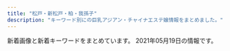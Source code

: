 ```yaml
---
title: "松戸・新松戸・柏・我孫子"
description: "キーワード別にの巨乳アジアン・チャイナエステ嬢情報をまとめました。"
---
```


新着画像と新着キーワードをまとめています。
2021年05月19日の情報です。

<DmmAffiliateIns />
<KeywordTable
  shops={
    [
    {
        "name": "\u5c0f\u96ea\u306e\u90e8\u5c4b",
        "keywords": {
            "86": 3,
            "D": 7,
            "87": 4,
            "C": 9
        },
        "img_links": [
            "https://koyuki-room.ests.jp/photos/sites/77/2020/11/2020111107322026.jpg",
            "https://koyuki-room.ests.jp/images/mainimg.jpg",
            "https://koyuki-room.ests.jp/images/sp_img_teaser.jpg",
            "https://koyuki-room.ests.jp/photos/sites/77/2020/11/202011110732216.jpg",
            "https://koyuki-room.ests.jp/images/service1.jpg",
            "https://koyuki-room.ests.jp/images/service4.jpg",
            "https://koyuki-room.ests.jp/images/service2.jpg",
            "https://koyuki-room.ests.jp/images/service3.jpg",
            "https://koyuki-room.ests.jp/images/sp_mainimg.jpg",
            "https://koyuki-room.ests.jp/images/pagetop.png",
            "https://koyuki-room.ests.jp/images/img_teaser.jpg"
        ],
        "station": "JR\u677e\u6238\u99c5\u6771\u53e3",
        "url": "https://koyuki-room.ests.jp/"
    },
    {
        "station": "JR\u67cf\u99c5\u6771\u53e3",
        "keywords": {},
        "name": "\u30e0\u30fc\u30e9\u30f3",
        "img_links": [
            "http://mulan.refle.shop/wp-content/uploads/2021/05/srchttp___photo.16pic.com_00_39_49_16pic_3949157_b.jpg",
            "http://mulan.refle.shop/wp-content/uploads/2021/05/36c5f3a79ad25d091d47dd88612eb2b-768x1024.jpg",
            "http://mulan.refle.shop/wp-content/uploads/2021/04/srchttp___5b0988e595225.cdn_.sohucs.com_images_20190807_ccfbe2778e8d4bbc91d3d9e53c769963.jpeg",
            "http://aqut.sakura.ne.jp/mulan/wp-content/uploads/2021/04/640x905.jpg",
            "http://aqut.sakura.ne.jp/mulan/wp-content/uploads/2021/04/980x550.jpg",
            "http://aqut.sakura.ne.jp/mulan/wp-content/uploads/2021/04/980x450.jpg",
            "http://mulan.refle.shop/wp-content/uploads/2021/05/36c5f3a79ad25d091d47dd88612eb2b-400x500.jpg",
            "http://mulan.refle.shop/wp-content/uploads/2021/04/u37526758901461759256fm26gp0-400x500.jpg",
            "http://mulan.refle.shop/wp-content/uploads/2021/04/u37526758901461759256fm26gp0.jpg"
        ],
        "url": "http://mulan.refle.shop/"
    },
    {
        "name": "\u6843\u82b1\u5eb5 -\u3068\u3046\u304b\u3042\u3093-",
        "keywords": {},
        "station": "\u5e38\u76e4\u5e73\u99c5\u5357\u53e3",
        "img_links": [
            "http://www.sh-schunxianr.xyz/uploads/210421/1-210421131915c6.jpg",
            "http://www.sh-schunxianr.xyz/uploads/210412/1-210412152631493.jpg",
            "http://www.sh-schunxianr.xyz/uploads/210322/1-2103220U234Q4.jpg",
            "http://www.sh-schunxianr.xyz/templets/default/picture/interior_t.jpg",
            "http://www.sh-schunxianr.xyz/uploads/181211/1-1Q2111433162D.jpg",
            "http://www.sh-schunxianr.xyz/uploads/210331/1-2103311A430919.jpg",
            "http://www.sh-schunxianr.xyz/templets/default/picture/head.jpg",
            "http://www.sh-schunxianr.xyz/templets/default/picture/news.jpg",
            "http://www.sh-schunxianr.xyz/uploads/180620/1-1P62010193X63.jpg",
            "http://www.sh-schunxianr.xyz/templets/default/picture/rec1.png",
            "http://www.sh-schunxianr.xyz/uploads/210121/1-210121110QJA.jpg",
            "http://www.sh-schunxianr.xyz/templets/default/picture/staff_t.jpg",
            "http://www.sh-schunxianr.xyz/uploads/210127/1-21012G03RR51.jpg",
            "http://www.sh-schunxianr.xyz/uploads/210121/1-210121110Z4S6.jpg",
            "http://www.sh-schunxianr.xyz/uploads/200921/1-2009211254023P.jpg",
            "http://www.sh-schunxianr.xyz/uploads/180620/1-1P62010154K00.png"
        ],
        "url": "http://www.sh-schunxianr.xyz/"
    },
    {
        "name": "\u5c11\u5973\u6642\u4ee3",
        "img_links": [
            "http://girls.msa.jp/images/top/top_06.jpg",
            "http://girls.msa.jp/images/top/top_03.jpg",
            "http://girls.msa.jp/images/staff_image/staf_011a.jpg",
            "http://girls.msa.jp/images/top/top_08.png",
            "http://girls.msa.jp/images/top/top_02.jpg",
            "http://girls.msa.jp/images/top/top_05.jpg",
            "http://girls.msa.jp/images/page_top.png",
            "http://girls.msa.jp/images/home/top.jpg",
            "http://girls.msa.jp/images/top/top_04.jpg",
            "http://girls.msa.jp/images/top/top_01.jpg"
        ],
        "station": "JR\u677e\u6238\u99c5\u6771\u53e3",
        "url": "http://girls.msa.jp/",
        "keywords": {}
    },
    {
        "url": "http://chokohoto.xyz/",
        "img_links": [
            "http://chokohoto.xyz/uploads/210305/1-210305140R01c.jpg",
            "http://chokohoto.xyz/uploads/201203/1-2012031HR6309.jpg",
            "http://chokohoto.xyz/style/images/zhuyi.jpg",
            "http://chokohoto.xyz/style/images/sys.jpg",
            "http://chokohoto.xyz/style/images/nav2-sta.png",
            "http://chokohoto.xyz/uploads/200608/1-20060QK101292.jpg",
            "http://chokohoto.xyz/style/images/t4.jpg",
            "http://chokohoto.xyz/style/images/index-miru_03.jpg",
            "http://chokohoto.xyz/style/images/s-bian.png",
            "http://chokohoto.xyz/style/images/t2.png",
            "http://chokohoto.xyz/style/images/nav-sys.jpg",
            "http://chokohoto.xyz/uploads/210215/1-21021515321VH.jpg",
            "http://chokohoto.xyz/uploads/200608/1-20060QK1404Q.jpg",
            "http://chokohoto.xyz/style/images/index-miru_18.jpg",
            "http://chokohoto.xyz/style/images/t6.jpg",
            "http://chokohoto.xyz/uploads/201203/1-2012031HIV52.jpg",
            "http://chokohoto.xyz/style/images/index-miru_06.jpg",
            "http://chokohoto.xyz/uploads/200608/1-20060QK211234.jpg",
            "http://chokohoto.xyz/style/images/t3.png",
            "http://chokohoto.xyz/uploads/190129/1-1Z129133H9E3.jpg"
        ],
        "keywords": {},
        "name": "37.5\u2103",
        "station": "\u5357\u6d41\u5c71\u99c5A2\u51fa\u53e3"
    },
    {
        "station": "\u516b\u67f1\u99c5\u5357\u53e3",
        "name": "\u512a\u82d1",
        "keywords": {},
        "url": "http://yuen.est-u.com/",
        "img_links": [
            "http://yuen.est-u.com/images/index_06.png",
            "http://yuen.est-u.com/images/index_05.png",
            "http://yuen.est-u.com/images/pick_08.png",
            "http://yuen.est-u.com/images/index_04.png",
            "http://yuen.est-u.com/images/index_10.png",
            "http://yuen.est-u.com/images/index_08.png",
            "http://yuen.est-u.com/images/index_12.png",
            "http://yuen.est-u.com/images/staff_08.png"
        ]
    },
    {
        "name": "\u30b5\u30a4\u30ec\u30f3\u30c8\u30a6\u30a9\u30fc\u30eb",
        "station": "JR\u67cf\u99c5\u6771\u53e3",
        "img_links": [
            "http://silent-wall.xyz.mn/photos/sites/26/2019/06/2019060814103073.jpg",
            "http://silent-wall.xyz.mn/images/nei1-3.jpg",
            "http://silent-wall.xyz.mn/images/room3.jpg",
            "http://silent-wall.xyz.mn/images/tu.jpg",
            "http://silent-wall.xyz.mn/photos/sites/26/2019/06/2019061112474010.jpg",
            "http://silent-wall.xyz.mn/photos/sites/26/2019/06/2019061616372934.jpg",
            "http://silent-wall.xyz.mn/images/room2.jpg",
            "http://silent-wall.xyz.mn/photos/sites/26/2019/06/2019060819212459.jpg",
            "http://silent-wall.xyz.mn/photos/sites/26/2019/11/2019112610413055.jpg",
            "http://silent-wall.xyz.mn/images/room4.jpg",
            "http://silent-wall.xyz.mn/photos/sites/26/2021/02/2021022310394778.jpg",
            "http://silent-wall.xyz.mn/photos/sites/26/2021/04/2021041710250635.jpg",
            "http://silent-wall.xyz.mn/photos/sites/26/2021/02/2021021812054752.jpg",
            "http://silent-wall.xyz.mn/photos/sites/26/2019/06/2019062912023976.jpg",
            "http://silent-wall.xyz.mn/photos/sites/26/2021/03/2021031510300931.jpg",
            "http://silent-wall.xyz.mn/images/news.jpg",
            "http://silent-wall.xyz.mn/images/mobile.jpg",
            "http://silent-wall.xyz.mn/images/nbj1.jpg",
            "http://silent-wall.xyz.mn/images/s_staff.jpg",
            "http://silent-wall.xyz.mn/photos/sites/26/2019/05/2019052619312725.jpg",
            "http://silent-wall.xyz.mn/images/pick.jpg",
            "http://silent-wall.xyz.mn/photos/sites/26/2021/04/2021041612483122.jpg",
            "http://silent-wall.xyz.mn/photos/sites/26/2019/05/201905121311038.jpg",
            "http://silent-wall.xyz.mn/images/top.jpg",
            "http://silent-wall.xyz.mn/images/nbj3.jpg",
            "http://silent-wall.xyz.mn/photos/sites/26/2019/06/2019060812033719.jpg",
            "http://silent-wall.xyz.mn/photos/sites/26/2019/06/2019061013003626.jpg",
            "http://silent-wall.xyz.mn/photos/sites/26/2021/04/2021040210341148.jpg",
            "http://silent-wall.xyz.mn/images/bj3.jpg",
            "http://silent-wall.xyz.mn/photos/sites/26/2020/10/2020101116211538.jpg",
            "http://silent-wall.xyz.mn/photos/sites/26/2021/05/202105011043432.jpg",
            "http://silent-wall.xyz.mn/photos/sites/26/2021/05/2021051014284947.jpg",
            "http://silent-wall.xyz.mn/photos/sites/26/2021/02/2021022712521855.jpg",
            "http://silent-wall.xyz.mn/photos/sites/26/2019/01/2019010421363971.jpeg",
            "http://silent-wall.xyz.mn/photos/sites/26/2019/11/2019110209065231.jpg",
            "http://silent-wall.xyz.mn/photos/sites/26/2019/06/2019061012562797.jpg",
            "http://silent-wall.xyz.mn/images/mail.jpg",
            "http://silent-wall.xyz.mn/images/bj1.jpg",
            "http://silent-wall.xyz.mn/photos/sites/26/2019/05/2019061013025963.jpg",
            "http://silent-wall.xyz.mn/photos/sites/26/2019/06/2019061013003011.jpg",
            "http://silent-wall.xyz.mn/photos/sites/26/2021/05/2021050413155694.jpg",
            "http://silent-wall.xyz.mn/photos/sites/26/2019/05/2019052619312840.jpg",
            "http://silent-wall.xyz.mn/images/room1.jpg"
        ],
        "url": "http://silent-wall.xyz.mn/",
        "keywords": {
            "85": 1,
            "88": 1,
            "84": 2,
            "D": 6,
            "E": 1,
            "86": 2,
            "C": 14,
            "87": 3
        }
    },
    {
        "url": "http://www.rakuraku-abiko.xyz/",
        "img_links": [
            "http://www.rakuraku-abiko.xyz/images/index-tiba_10.jpg",
            "http://www.rakuraku-abiko.xyz/images/nav/nav-staff.jpg",
            "http://www.rakuraku-abiko.xyz/images/index-tiba_02.jpg",
            "http://www.rakuraku-abiko.xyz/images/index-tiba_13.jpg",
            "http://www.rakuraku-abiko.xyz/images/index-tiba_04.jpg",
            "http://www.rakuraku-abiko.xyz/images/staff/ready.jpg",
            "http://www.rakuraku-abiko.xyz/images/nav/nav-sys.jpg",
            "http://www.rakuraku-abiko.xyz/images/index-tiba_07.jpg",
            "http://www.rakuraku-abiko.xyz/images/staff/coco.jpg",
            "http://www.rakuraku-abiko.xyz/images/staff/staff.jpg",
            "http://www.rakuraku-abiko.xyz/images/staff/nana.jpg",
            "http://www.rakuraku-abiko.xyz/images/staff/eri.jpg",
            "http://www.rakuraku-abiko.xyz/images/index-tiba_09.jpg",
            "http://www.rakuraku-abiko.xyz/images/staff/yuki.jpg",
            "http://www.rakuraku-abiko.xyz/images/nav/nav-job.jpg"
        ],
        "keywords": {},
        "name": "\u697d\u697d",
        "station": "JR\u6211\u5b6b\u5b50\u99c5\u5357\u53e3"
    },
    {
        "station": "JR\u677e\u6238\u99c5\u897f\u53e3",
        "keywords": {},
        "name": "\u677e\u6238\u697d\u5712",
        "img_links": [
            "https://www.p-garden.work/images/sys4.jpg",
            "https://www.p-garden.work/staff/miyu.jpg",
            "https://www.p-garden.work/images/b2.jpg",
            "https://www.p-garden.work/images/rec1.jpg",
            "https://www.p-garden.work/images/staff_t.jpg",
            "https://www.p-garden.work/staff/miki.jpg",
            "https://www.p-garden.work/img/rena1.jpg",
            "https://www.p-garden.work/images/int1.png",
            "https://www.p-garden.work/staff/mika.jpg",
            "https://www.p-garden.work/images/interior_t.jpg",
            "https://www.p-garden.work/img/nene1.jpg",
            "https://www.p-garden.work/images/sys3.jpg",
            "https://www.p-garden.work/img/aki1.jpg",
            "https://www.p-garden.work/img/mika1.jpg",
            "https://www.p-garden.work/images/head.jpg",
            "https://www.p-garden.work/staff/rena.jpg",
            "https://www.p-garden.work/images/sys2.jpg",
            "https://www.p-garden.work/img/miyu1.jpg",
            "https://www.p-garden.work/staff/rei.jpg",
            "https://www.p-garden.work/images/news.png",
            "https://www.p-garden.work/img/hana1.jpg",
            "https://www.p-garden.work/staff/nene.jpg",
            "https://www.p-garden.work/staff/nao.jpg",
            "https://www.p-garden.work/staff/aki.jpg",
            "https://www.p-garden.work/images/news_t.jpg",
            "https://www.p-garden.work/img/rei1.jpg",
            "https://www.p-garden.work/img/miki1.jpg",
            "https://www.p-garden.work/images/rec2.jpg",
            "https://www.p-garden.work/img/nao1.jpg",
            "https://www.p-garden.work/images/b1.jpg",
            "https://www.p-garden.work/images/int2.png",
            "https://www.p-garden.work/staff/hana.jpg"
        ],
        "url": "https://www.p-garden.work/"
    },
    {
        "station": "JR\u65b0\u677e\u6238\u99c5",
        "keywords": {},
        "name": "\u3059\u307f\u308c",
        "img_links": [
            "https://sumire08.com/wp-content/uploads/2019/07/1B69056E-3F5C-4E99-8B7F-71E6004F2AB9-120x68.jpeg",
            "https://sumire08.com/wp-content/uploads/2020/09/92477948-FF9B-45E6-9332-B09153F1CC19-320x180.jpeg",
            "https://sumire08.com/wp-content/uploads/2019/04/2273563C-B96C-4F4F-96A6-F02AA3E97574-160x90.jpeg",
            "https://sumire08.com/wp-content/uploads/2019/03/AF856AB1-4F49-4CF8-B4DF-B0C333520A91-160x90.jpeg",
            "https://sumire08.com/wp-content/uploads/2020/09/74EB8777-E396-43D8-8098-FFF449CF98DB-644x1024.jpeg",
            "https://sumire08.com/wp-content/uploads/2019/09/EB42FB7E-BD9E-4F28-9D22-7A60CCAA617C.jpeg",
            "https://sumire08.com/wp-content/uploads/2019/09/\u30b3\u30f3\u30c6\u30f3\u30c41A.jpg",
            "https://sumire08.com/wp-content/uploads/2019/06/FA1314BC-C8A1-428B-A668-A693A8969285.jpeg",
            "https://sumire08.com/wp-content/uploads/2019/09/\u30e2\u30d0\u30a4\u30eb\u7528\u30b9\u30e9\u30a4\u30c0\u30fc\u30a4\u30e1\u30fc\u30b8\u4e2d\u5fc31.jpg",
            "https://sumire08.com/wp-content/uploads/2020/11/ACE363F2-F98D-48C1-84E6-EC0D7CEFEC29-620x1024.jpeg",
            "https://sumire08.com/wp-content/uploads/2019/07/1B69056E-3F5C-4E99-8B7F-71E6004F2AB9-300x180.jpeg",
            "https://sumire08.com/wp-content/uploads/2019/03/\u30ab\u30e9\u30e0\u51852.jpg",
            "https://sumire08.com/wp-content/uploads/2019/06/FA1314BC-C8A1-428B-A668-A693A8969285-120x68.jpeg",
            "https://sumire08.com/wp-content/uploads/2019/03/main1920-1-160x90.jpg",
            "https://sumire08.com/wp-content/uploads/2019/06/EB745AF9-1651-4266-B473-E84442AAE4A6-120x68.jpeg",
            "https://sumire08.com/wp-content/uploads/2019/03/GK061_350A.jpg",
            "https://sumire08.com/wp-content/uploads/2020/09/44A30A8D-E1A7-479A-BDD3-B7EAC5E292BD-614x1024.jpeg",
            "https://sumire08.com/wp-content/uploads/2019/04/76DD58DB-FDAE-4D56-BA5A-8B8E3F779211-160x90.jpeg",
            "https://sumire08.com/wp-content/uploads/2020/09/619B0F47-FB65-4ABE-8732-303480020B26-160x90.jpeg",
            "https://sumire08.com/wp-content/uploads/2020/09/898DFBCC-F518-4ADA-8E86-C6273285E9FE-160x90.jpeg",
            "https://sumire08.com/wp-content/uploads/2019/04/321B3864-B704-4F0A-90DA-22A3998EA845-120x68.jpeg",
            "https://sumire08.com/wp-content/uploads/2019/09/\u3086\u306a2.jpg",
            "https://sumire08.com/wp-content/uploads/2019/03/245F4F25-D9B5-4281-8445-3C18965D3FDC.jpeg",
            "https://sumire08.com/wp-content/uploads/2019/03/AF65B64C-99C1-4847-BF54-54CAEBB2E70D-160x90.jpeg",
            "https://sumire08.com/wp-content/uploads/2019/09/\u30e2\u30d0\u30a4\u30eb\u7528\u30b9\u30e9\u30a4\u30c0\u30fc\u30a4\u30e1\u30fc\u30b8\u4e2d\u5fc32.jpg",
            "https://sumire08.com/wp-content/uploads/2019/03/gahag-0115202049.jpg",
            "https://sumire08.com/wp-content/uploads/2019/07/56009B85-F870-4B3B-9FF8-21CD8C0EC755-160x90.jpeg",
            "https://sumire08.com/wp-content/uploads/2019/03/5BF21ED1-6E3F-40F5-90F5-AFF002B0F4D1.jpeg",
            "https://sumire08.com/wp-content/uploads/2019/07/1B69056E-3F5C-4E99-8B7F-71E6004F2AB9-300x200.jpeg",
            "https://sumire08.com/wp-content/uploads/2019/04/056E9668-8936-4183-9339-0EC56BB0B591.jpeg",
            "https://sumire08.com/wp-content/uploads/2019/07/56009B85-F870-4B3B-9FF8-21CD8C0EC755-120x68.jpeg",
            "https://sumire08.com/wp-content/uploads/2019/07/1B69056E-3F5C-4E99-8B7F-71E6004F2AB9-160x90.jpeg",
            "https://sumire08.com/wp-content/uploads/2019/07/0198D22C-A5E9-448B-8246-2D1FD87415E9-160x90.jpeg",
            "https://sumire08.com/wp-content/uploads/2019/06/88DA8E06-DC87-471F-97D2-9B35F6C1EAF9-160x90.jpeg",
            "https://sumire08.com/wp-content/uploads/2019/06/4D842BE5-A516-461E-84CF-083FDE3D5314-160x90.jpeg",
            "https://sumire08.com/wp-content/uploads/2019/03/1150EB8A-7284-4825-AF6E-AAD665667452.jpeg",
            "https://sumire08.com/wp-content/themes/cocoon-master/screenshot.jpg",
            "https://sumire08.com/wp-content/uploads/2019/03/4EBE579C-CE3E-4804-8620-E11E8D58FB25.jpeg",
            "https://sumire08.com/wp-content/uploads/2019/09/\u305d\u306e\u4ed6\u30da\u30fc\u30b8\u30d8\u30c3\u30c0\u30fc.jpg",
            "https://sumire08.com/wp-content/uploads/2020/09/898DFBCC-F518-4ADA-8E86-C6273285E9FE-320x180.jpeg",
            "https://sumire08.com/wp-content/uploads/2020/09/DC01A3CA-FF4D-4AC3-8B2E-1519635952C3-320x180.jpeg",
            "https://sumire08.com/wp-content/uploads/2019/03/bk004-1.jpg",
            "https://sumire08.com/wp-content/uploads/2019/11/144EB8A6-C0BD-469C-A92E-9B06ED8B45C4-160x90.jpeg",
            "https://sumire08.com/wp-content/uploads/2020/09/83419704-8AFB-4BAF-B5EC-E2B52BD5DF7C-160x90.jpeg",
            "https://sumire08.com/wp-content/uploads/2019/07/0198D22C-A5E9-448B-8246-2D1FD87415E9-120x68.jpeg",
            "https://sumire08.com/wp-content/uploads/2020/09/619B0F47-FB65-4ABE-8732-303480020B26-120x68.jpeg",
            "https://sumire08.com/wp-content/uploads/2019/03/8061AAED-5A22-454C-9644-258D4AAA56D9.jpeg",
            "https://sumire08.com/wp-content/uploads/2019/09/top_03.jpg",
            "https://sumire08.com/wp-content/uploads/2019/05/S__2785293.jpg",
            "https://sumire08.com/wp-content/uploads/2019/03/F2D097A4-58DB-4C0B-83BD-588C246E7AAA-160x90.jpeg",
            "https://sumire08.com/wp-content/uploads/2019/07/7943C345-8E51-4754-AF40-23E662FA98A7-160x90.jpeg",
            "https://sumire08.com/wp-content/uploads/2019/03/39C513E1-1402-43EB-A8A2-8BEA3E9DD532-160x90.jpeg",
            "https://sumire08.com/wp-content/uploads/2019/07/WeChat-Image_20190726200941.jpg",
            "https://sumire08.com/wp-content/uploads/2019/06/FA1314BC-C8A1-428B-A668-A693A8969285-160x90.jpeg",
            "https://sumire08.com/wp-content/uploads/2019/06/FA1314BC-C8A1-428B-A668-A693A8969285-320x180.jpeg",
            "https://sumire08.com/wp-content/uploads/2019/03/224063FF-898A-4D82-B12F-A4D2C69E0C3F.jpeg",
            "https://sumire08.com/wp-content/uploads/2019/03/21E4A043-87C3-4B75-895F-E0FBDC8E99A9.jpeg",
            "https://sumire08.com/wp-content/uploads/2020/09/C4AAD404-2CE0-491A-A0AB-7658AD4D3871-160x90.jpeg",
            "https://sumire08.com/wp-content/uploads/2019/06/91EF6A88-6DC3-4B2F-8DE4-92D3FC336C49-160x90.jpeg",
            "https://sumire08.com/wp-content/uploads/2019/09/22C5211A-5CE9-4FF7-9597-C84C6EC9D2C3.jpeg",
            "https://sumire08.com/wp-content/uploads/2019/06/EB745AF9-1651-4266-B473-E84442AAE4A6-320x180.jpeg",
            "https://sumire08.com/wp-content/uploads/2019/06/EB745AF9-1651-4266-B473-E84442AAE4A6-160x90.jpeg",
            "https://sumire08.com/wp-content/uploads/2020/09/C4AAD404-2CE0-491A-A0AB-7658AD4D3871.jpeg",
            "https://sumire08.com/wp-content/uploads/2019/09/325878A1-1C55-49AC-8BD6-C53B3C6D76D0.jpeg",
            "https://sumire08.com/wp-content/uploads/2019/03/B6BB0A08-2659-4F1B-BCF6-F5FE2B6F3701.jpeg",
            "https://sumire08.com/wp-content/uploads/2019/09/12791E13-31BE-4C40-A77F-A967E5FB1622.jpeg",
            "https://sumire08.com/wp-content/uploads/2019/04/321B3864-B704-4F0A-90DA-22A3998EA845-160x90.jpeg",
            "https://sumire08.com/wp-content/uploads/2019/07/836D4D0B-3584-48E2-960E-AEDE1593D320.jpeg",
            "https://sumire08.com/wp-content/uploads/2019/09/\u30e2\u30d0\u30a4\u30eb\u7528\u30b9\u30e9\u30a4\u30c0\u30fc\u30a4\u30e1\u30fc\u30b8\u4e2d\u5fc31-700x400.jpg",
            "https://sumire08.com/wp-content/themes/cocoon-master/images/no-image-160.png",
            "https://sumire08.com/wp-content/uploads/2021/03/BEAB89DD-36A4-430C-86AF-25C6D5175B56-160x90.png",
            "https://sumire08.com/wp-content/uploads/2019/06/EB745AF9-1651-4266-B473-E84442AAE4A6.jpeg",
            "https://sumire08.com/wp-content/uploads/2021/03/0E5A8739-FE27-471F-B978-65F978347D00.jpeg"
        ],
        "url": "https://sumire08.com/"
    },
    {
        "station": "JR\u5929\u738b\u53f0\u99c5\u5357\u53e3",
        "url": "http://ninutctorlo.xyz/",
        "img_links": [
            "http://ninutctorlo.xyz/static/picture/nav-004.png",
            "http://ninutctorlo.xyz/uploads/210308/1-21030Q13124U2.png",
            "http://ninutctorlo.xyz/static/picture/top-right001.png",
            "http://ninutctorlo.xyz/static/picture/nav-001.png",
            "http://ninutctorlo.xyz/static/picture/nav-002.png",
            "http://ninutctorlo.xyz/uploads/210407/1-21040G330363I.jpg",
            "http://ninutctorlo.xyz/uploads/210308/1-21030Q13315957.png",
            "http://ninutctorlo.xyz/uploads/210308/1-21030Q1322L04.png",
            "http://ninutctorlo.xyz/images/bannar01.png",
            "http://ninutctorlo.xyz/images/bannar02.png",
            "http://ninutctorlo.xyz/uploads/210308/1-21030Q123494W.png",
            "http://ninutctorlo.xyz/uploads/210419/1-210419164030253.jpg",
            "http://ninutctorlo.xyz/static/picture/nav-005.png",
            "http://ninutctorlo.xyz/static/picture/tel.png",
            "http://ninutctorlo.xyz/static/picture/top-right03.png",
            "http://ninutctorlo.xyz/static/picture/nav-006.png",
            "http://ninutctorlo.xyz/static/picture/baner.jpg",
            "http://ninutctorlo.xyz/static/picture/cam02.jpg",
            "http://ninutctorlo.xyz/uploads/210419/1-21041916443JM.jpg",
            "http://ninutctorlo.xyz/uploads/210308/1-21030Q12Z4223.png",
            "http://ninutctorlo.xyz/static/picture/nav-003.png"
        ],
        "name": "Athena\uff5e\u30a2\u30c6\u30fc\u30ca\uff5e",
        "keywords": {
            "86": 3,
            "89": 1,
            "C": 2,
            "\u30bb\u30af\u30b7\u30fc": 1,
            "\u80f8": 1,
            "85": 2,
            "94": 2,
            "E": 1,
            "D": 3,
            "F": 2
        }
    },
    {
        "station": "JR\u5357\u6d41\u5c71\u99c5\u5317\u53e3",
        "name": "\u604b\u3054\u3053\u308d",
        "keywords": {},
        "url": "http://ziotyu.xyz/",
        "img_links": []
    },
    {
        "url": "http://loveseven.este88.com/",
        "station": "JR\u65b0\u677e\u6238\u99c5\u6771\u53e3",
        "keywords": {},
        "img_links": [
            "http://loveseven.este88.com/i/80/sora1.jpg",
            "http://loveseven.este88.com/gals/yuyu1.jpg",
            "http://loveseven.este88.com/images/nana1.jpg",
            "http://loveseven.este88.com/images/kp3.png",
            "http://loveseven.este88.com/img/nana1.jpg",
            "http://loveseven.este88.com/i/120/sora1.jpg",
            "http://loveseven.este88.com/images/kd.jpg",
            "http://loveseven.este88.com/images/kp2.png",
            "http://loveseven.este88.com/i/img/r5.jpg",
            "http://loveseven.este88.com/i/80/nana1.jpg",
            "http://loveseven.este88.com/images/yuki1.jpg",
            "http://loveseven.este88.com/images/kaori1.jpg",
            "http://loveseven.este88.com/i/120/yuki1.jpg",
            "http://loveseven.este88.com/img/sakura1.jpg",
            "http://loveseven.este88.com/images/sakura1.jpg",
            "http://loveseven.este88.com/gals/kaori1.jpg",
            "http://loveseven.este88.com/i/80/ai1.jpg",
            "http://loveseven.este88.com/img/ai1.jpg",
            "http://loveseven.este88.com/gals/yuki1.jpg",
            "http://loveseven.este88.com/i/80/sakura1.jpg",
            "http://loveseven.este88.com/images/qr.jpg",
            "http://loveseven.este88.com/images/kp1.png",
            "http://loveseven.este88.com/gals/sakura1.jpg",
            "http://loveseven.este88.com/i/120/nana1.jpg",
            "http://loveseven.este88.com/gals/sati1.jpg",
            "http://loveseven.este88.com/i/img/r4.jpg",
            "http://loveseven.este88.com/img/kaori1.jpg",
            "http://loveseven.este88.com/images/sora1.jpg",
            "http://loveseven.este88.com/i/img/r3.jpg",
            "http://loveseven.este88.com/i/120/sakura1.jpg",
            "http://loveseven.este88.com/i/80/yuki1.jpg",
            "http://loveseven.este88.com/gals/nana1.jpg",
            "http://loveseven.este88.com/i/120/kaori1.jpg",
            "http://loveseven.este88.com/img/sora1.jpg",
            "http://loveseven.este88.com/img/yuki1.jpg",
            "http://loveseven.este88.com/gals/sora1.jpg",
            "http://loveseven.este88.com/i/80/kaori1.jpg",
            "http://loveseven.este88.com/i/img/r1.jpg",
            "http://loveseven.este88.com/i/img/r2.jpg",
            "http://loveseven.este88.com/i/120/ai1.jpg"
        ],
        "name": "\u4e03\u611b"
    },
    {
        "url": "http://www.madoromi.iesjp.com/",
        "keywords": {
            "C": 26,
            "87": 20,
            "88": 4,
            "85": 2,
            "D": 24
        },
        "name": "\u307e\u3069\u308d\u307f",
        "station": "JR\u6211\u5b6b\u5b50\u99c5\u5357\u53e3",
        "img_links": [
            "http://www.madoromi.iesjp.com/files/009.jpg",
            "http://www.madoromi.iesjp.com/files/011.jpg",
            "http://www.madoromi.iesjp.com/files/012.jpg",
            "http://www.madoromi.iesjp.com/files/004.jpg",
            "http://www.madoromi.iesjp.com/files/013.jpg",
            "http://www.madoromi.iesjp.com/img/tel.png",
            "http://www.madoromi.iesjp.com/img/goback.jpg",
            "http://www.madoromi.iesjp.com/files/008.jpg",
            "http://www.madoromi.iesjp.com/files/002.jpg",
            "http://www.madoromi.iesjp.com/files/010.jpg",
            "http://www.madoromi.iesjp.com/files/005.jpg",
            "http://www.madoromi.iesjp.com/img/btn_blog.png",
            "http://www.madoromi.iesjp.com/files/006.jpg",
            "http://www.madoromi.iesjp.com/files/003.jpg",
            "http://www.madoromi.iesjp.com/files/014.jpg",
            "http://www.madoromi.iesjp.com/img/ttl_info.png",
            "http://www.madoromi.iesjp.com/files/007.jpg",
            "http://www.madoromi.iesjp.com/img/ttl_news.png",
            "http://www.madoromi.iesjp.com/img/btn_side_mobile.jpg",
            "http://www.madoromi.iesjp.com/img/pickup.jpg",
            "http://www.madoromi.iesjp.com/files/001.jpg"
        ]
    },
    {
        "img_links": [],
        "url": "https://crestage.est.cm/",
        "name": "CRESTAGE",
        "station": "JR\u67cf\u99c5\u6771\u53e3",
        "keywords": {}
    },
    {
        "name": "\u96c5",
        "url": "http://sweet.esnavi.work/",
        "keywords": {
            "84": 24,
            "C": 24,
            "D": 12
        },
        "station": "JR\u65b0\u677e\u6238\u99c5",
        "img_links": [
            "http://sweet.esnavi.work/1.jpg",
            "http://sweet.esnavi.work/2.jpg",
            "http://sweet.esnavi.work/t.jpg",
            "http://sweet.esnavi.work/2/uploadimg/1620213090.jpeg",
            "http://sweet.esnavi.work/2/uploadimg/1618793664.jpg"
        ]
    },
    {
        "url": "http://www.waflow.work/",
        "keywords": {},
        "station": "\u307f\u306e\u308a\u53f0\u99c5\u5357\u53e3",
        "img_links": [],
        "name": "\u6c34\u306e\u82b1"
    },
    {
        "url": "http://yayui.work/",
        "keywords": {
            "E": 6,
            "87": 6,
            "86": 12,
            "88": 6,
            "D": 18,
            "84": 6,
            "C": 6
        },
        "name": "\u552f\u4e00\u3086\u3044",
        "station": "\u516b\u67f1\u99c5\u5357\u53e3",
        "img_links": [
            "http://yayui.work/images/m-head01.jpg",
            "http://yayui.work/images/interior_t.jpg",
            "http://yayui.work/images/news_t.jpg",
            "http://yayui.work/staff/tubasa1.jpg",
            "http://yayui.work/images/news.jpg",
            "http://yayui.work/images/staff_t.jpg",
            "http://yayui.work/staff/aoi1.jpg",
            "http://yayui.work/images/call.png",
            "http://yayui.work/images/m-top004.jpg",
            "http://yayui.work/staff/sena1.jpg",
            "http://yayui.work/staff/hina1.jpg",
            "http://yayui.work/staff/rena1.jpg"
        ]
    },
    {
        "keywords": {
            "C": 1
        },
        "station": "JR\u5357\u67cf\u99c5\u897f\u53e3",
        "name": "Lucky",
        "url": "http://treat-arm.com/",
        "img_links": [
            "http://treat-arm.com/css/nav/nav-005.jpg",
            "http://treat-arm.com/staff/sora/01.jpg",
            "http://treat-arm.com/css/nav/nav-003.jpg",
            "http://treat-arm.com/css/nav/nav-002.jpg",
            "http://treat-arm.com/staff/sara/01.jpg",
            "http://treat-arm.com/css/staff/new.jpg",
            "http://treat-arm.com/css/nav/nav-006.jpg",
            "http://treat-arm.com/staff/nao/01.jpg",
            "http://treat-arm.com/css/top-left0001.jpg",
            "http://treat-arm.com/css/nav/nav-001.jpg",
            "http://treat-arm.com/staff/mimi/01.jpg",
            "http://treat-arm.com/css/top02.jpg",
            "http://treat-arm.com/css/nav/nav-004.jpg",
            "http://treat-arm.com/css/staff/up.jpg",
            "http://treat-arm.com/css/tel01.png",
            "http://treat-arm.com/css/top-left02.jpg"
        ]
    },
    {
        "keywords": {
            "85": 4,
            "91": 4,
            "87": 12,
            "89": 4,
            "D": 4,
            "86": 4,
            "C": 4,
            "H": 4,
            "84": 4,
            "E": 16
        },
        "url": "http://www.rose.mensest.com/",
        "station": "JR\u6211\u5b6b\u5b50\u99c5\u5357\u53e3",
        "img_links": [
            "http://www.rose.mensest.com/photo_news/upimg/29009609ca6e646a87_0.jpg",
            "http://www.rose.mensest.com/files/008.jpg",
            "http://www.rose.mensest.com/files/003.jpg",
            "http://www.rose.mensest.com/files/002.jpg",
            "http://www.rose.mensest.com/files/006.jpg",
            "http://www.rose.mensest.com/files/004.jpg",
            "http://www.rose.mensest.com/photo_news/upimg/29009609ca6e646a87_1.jpg",
            "http://www.rose.mensest.com/files/009.jpg",
            "http://www.rose.mensest.com/photo_news/upimg/8287760a31757c689c_0.jpg",
            "http://www.rose.mensest.com/files/001.jpg",
            "http://www.rose.mensest.com/files/005.jpg"
        ],
        "name": "\u30ed\u30fc\u30ba\uff5eRose"
    },
    {
        "keywords": {},
        "img_links": [
            "http://es-kirara.work/images/4.jpg",
            "http://es-kirara.work/images/2.jpg",
            "http://es-kirara.work/images/s1.png",
            "http://es-kirara.work/images/news.jpg",
            "http://es-kirara.work/img/sayuri1.jpg",
            "http://es-kirara.work/images/interior_t.jpg",
            "http://es-kirara.work/images/int2.png",
            "http://es-kirara.work/images/b1.jpg",
            "http://es-kirara.work/images/sys1.png",
            "http://es-kirara.work/images/int1.png",
            "http://es-kirara.work/images/b2.jpg",
            "http://es-kirara.work/images/1.jpg",
            "http://es-kirara.work/images/head.jpg",
            "http://es-kirara.work/images/mobile.jpg",
            "http://es-kirara.work/images/tel.jpg",
            "http://es-kirara.work/images/3.jpg",
            "http://es-kirara.work/img/miho1.jpg",
            "http://es-kirara.work/img/mimi1.jpg",
            "http://es-kirara.work/images/info.png",
            "http://es-kirara.work/img/sakura1.jpg",
            "http://es-kirara.work/images/sys2.png",
            "http://es-kirara.work/images/staff_t.jpg"
        ],
        "station": "\u5357\u6d41\u5c71\u99c5A2\u51fa\u53e3",
        "name": "\u697d\u5712\uff5e\u3042\u308f\u308f",
        "url": "http://es-kirara.work/"
    },
    {
        "keywords": {
            "C": 8
        },
        "url": "http://ikoi-teien.info/",
        "station": "JR\u677e\u6238\u99c5\u6771\u53e3",
        "name": "\u61a9\u3044\u306e\u5ead\u5712",
        "img_links": [
            "http://ikoi-teien.info/images/a06.jpg",
            "http://ikoi-teien.info/images/s2.jpg",
            "http://ikoi-teien.info/images/top.jpg",
            "http://ikoi-teien.info/images/zi_staff.png",
            "http://ikoi-teien.info/images/a10.jpg",
            "http://ikoi-teien.info/images/a07.jpg",
            "http://ikoi-teien.info/images/mobile.jpg",
            "http://ikoi-teien.info/images/g0.jpg",
            "http://ikoi-teien.info/images/tisato.jpg",
            "http://ikoi-teien.info/images/g1.jpg",
            "http://ikoi-teien.info/images/a09.jpg",
            "http://ikoi-teien.info/images/1.jpg",
            "http://ikoi-teien.info/images/s1.jpg"
        ]
    },
    {
        "keywords": {
            "86": 2,
            "91": 1,
            "87": 2,
            "E": 3,
            "D": 5,
            "88": 1,
            "89": 2
        },
        "url": "http://secret.rankuens.com/",
        "img_links": [
            "http://secret.rankuens.com/css/nav/nav04.png",
            "http://secret.rankuens.com/css/staff/staff07.jpg",
            "http://secret.rankuens.com/css/nav/nav02.png",
            "http://secret.rankuens.com/css/top02-left03.jpg",
            "http://secret.rankuens.com/css/staff/staff04.jpg",
            "http://secret.rankuens.com/css/nav/nav03.png",
            "http://secret.rankuens.com/css/topbottom.jpg",
            "http://secret.rankuens.com/css/staff/staff08.jpg",
            "http://secret.rankuens.com/css/staff/staff03.jpg",
            "http://secret.rankuens.com/css/staff/staff06.jpg",
            "http://secret.rankuens.com/css/nav/nav01.png",
            "http://secret.rankuens.com/css/nav/nav06.png",
            "http://secret.rankuens.com/css/osusume02.jpg",
            "http://secret.rankuens.com/css/staff/staff05.jpg",
            "http://secret.rankuens.com/css/staff/staff02.jpg",
            "http://secret.rankuens.com/css/head.jpg",
            "http://secret.rankuens.com/css/nav/nav05.png",
            "http://secret.rankuens.com/css/staff/staff01.jpg",
            "http://secret.rankuens.com/css/top02-left02a.jpg"
        ],
        "station": "\u516b\u67f1\u99c5",
        "name": "Secret\u30fb\u30b7\u30fc\u30af\u30ec\u30c3\u30c8"
    },
    {
        "station": "\u521d\u5bcc\u99c5",
        "keywords": {
            "E": 1,
            "85": 2,
            "86": 4,
            "D": 1,
            "88": 4,
            "C": 13,
            "83": 2
        },
        "name": "\u3055\u304f\u3089",
        "img_links": [
            "http://sakura-sakura.work/sp/img/t-t.jpg",
            "http://sakura-sakura.work/sp/img/s5.jpg",
            "http://sakura-sakura.work/img/st5.jpg",
            "http://sakura-sakura.work/img/fla2.jpg",
            "http://sakura-sakura.work/img/head.jpg",
            "http://sakura-sakura.work/sp/img/info.jpg",
            "http://sakura-sakura.work/sp/img/tel.jpg",
            "http://sakura-sakura.work/img/st4.jpg",
            "http://sakura-sakura.work/img/st3.jpg",
            "http://sakura-sakura.work/img/s3.jpg",
            "http://sakura-sakura.work/sp/img/s6.jpg",
            "http://sakura-sakura.work/sp/img/pc.jpg",
            "http://sakura-sakura.work/sp/img/s4.jpg",
            "http://sakura-sakura.work/img/st2.jpg",
            "http://sakura-sakura.work/img/s5.jpg",
            "http://sakura-sakura.work/sp/img/add.jpg",
            "http://sakura-sakura.work/sp/img/p6.jpg",
            "http://sakura-sakura.work/img/sta6.jpg",
            "http://sakura-sakura.work/img/s1.jpg",
            "http://sakura-sakura.work/sp/img/time.jpg",
            "http://sakura-sakura.work/sp/img/t-a.jpg",
            "http://sakura-sakura.work/img/sta4.jpg",
            "http://sakura-sakura.work/img/sta2.jpg",
            "http://sakura-sakura.work/sp/img/s3.jpg",
            "http://sakura-sakura.work/img/st6.jpg",
            "http://sakura-sakura.work/img/s2.jpg",
            "http://sakura-sakura.work/sp/img/p2.jpg",
            "http://sakura-sakura.work/img/sta5.jpg",
            "http://sakura-sakura.work/sp/img/t-s.jpg",
            "http://sakura-sakura.work/img/s6.jpg",
            "http://sakura-sakura.work/img/sta1.jpg",
            "http://sakura-sakura.work/sp/img/p3.jpg",
            "http://sakura-sakura.work/img/s4.jpg",
            "http://sakura-sakura.work/img/st1.jpg",
            "http://sakura-sakura.work/img/botton.jpg",
            "http://sakura-sakura.work/img/fla3.jpg",
            "http://sakura-sakura.work/sp/img/t-r.jpg",
            "http://sakura-sakura.work/sp/img/tit.jpg",
            "http://sakura-sakura.work/sp/img/pic.jpg",
            "http://sakura-sakura.work/img/sta3.jpg",
            "http://sakura-sakura.work/img/mo.png",
            "http://sakura-sakura.work/sp/img/s1.jpg",
            "http://sakura-sakura.work/sp/img/botton.jpg",
            "http://sakura-sakura.work/sp/img/s2.jpg",
            "http://sakura-sakura.work/sp/img/sys.jpg",
            "http://sakura-sakura.work/sp/img/t-o.jpg",
            "http://sakura-sakura.work/img/fla1.jpg",
            "http://sakura-sakura.work/sp/img/cam.jpg"
        ],
        "url": "http://sakura-sakura.work/"
    },
    {
        "name": "\u604b\u6708",
        "keywords": {
            "87": 3,
            "E": 6,
            "D": 4,
            "86": 9
        },
        "station": "JR\u65b0\u677e\u6238\u99c5",
        "img_links": [
            "http://massage-est.tokyo/images/news.png",
            "http://massage-est.tokyo/images/cg01.jpg",
            "http://massage-est.tokyo/images/cg04.jpg",
            "http://massage-est.tokyo/images/cg02.jpg",
            "http://massage-est.tokyo/images/cg03.jpg",
            "http://massage-est.tokyo/images/top.png",
            "http://massage-est.tokyo/images/evetop.png",
            "http://massage-est.tokyo/images/staff_s.png"
        ],
        "url": "http://massage-est.tokyo/"
    },
    {
        "img_links": [],
        "url": "https://js.uouono.com/",
        "name": "\u30b8\u30e3\u30b9\u30df\u30f3",
        "station": "JR\u65b0\u677e\u6238\u99c5\u6771\u53e3",
        "keywords": {}
    },
    {
        "url": "http://g-rlx.info/",
        "station": "JR\u65b0\u677e\u6238\u99c5",
        "keywords": {
            "89": 1,
            "86": 2,
            "88": 1,
            "C": 5,
            "85": 1
        },
        "name": "\u685c",
        "img_links": [
            "http://g-rlx.info/images/index_13.jpg",
            "http://g-rlx.info/images/index_02.jpg",
            "http://g-rlx.info/girl/girl01.jpg",
            "http://g-rlx.info/images/index_11.jpg",
            "http://g-rlx.info/images/tit_acc.jpg",
            "http://g-rlx.info/images/tit_staff.jpg",
            "http://g-rlx.info/images/rec_12.jpg",
            "http://g-rlx.info/images/tit_link.jpg",
            "http://g-rlx.info/images/index_14.jpg",
            "http://g-rlx.info/images/sys_12.jpg",
            "http://g-rlx.info/images/index_08.jpg",
            "http://g-rlx.info/images/index_04.jpg",
            "http://g-rlx.info/girl/girl06.jpg",
            "http://g-rlx.info/images/tit_infomaiton.jpg",
            "http://g-rlx.info/images/index_05.jpg",
            "http://g-rlx.info/images/tit_sys.jpg",
            "http://g-rlx.info/images/index_09.jpg",
            "http://g-rlx.info/images/info.jpg",
            "http://g-rlx.info/girl/girl02.jpg",
            "http://g-rlx.info/girl/girl05a.jpg",
            "http://g-rlx.info/images/index_06.jpg",
            "http://g-rlx.info/girl/01.jpg",
            "http://g-rlx.info/images/index_07.jpg",
            "http://g-rlx.info/girl/girl03.jpg",
            "http://g-rlx.info/images/tit_info.jpg",
            "http://g-rlx.info/girl/00.jpg"
        ]
    },
    {
        "station": "JR\u5357\u67cf\u99c5\u897f\u53e3",
        "name": "\u30df\u30eb\u30ad\u30fc",
        "img_links": [
            "http://melpomene-est.xyz/images/cg08.jpg",
            "http://melpomene-est.xyz/images/b2.jpg",
            "http://melpomene-est.xyz/images/cg05.jpg",
            "http://melpomene-est.xyz/images/cg10.jpg",
            "http://melpomene-est.xyz/images/roser.png",
            "http://melpomene-est.xyz/images/b5.jpg",
            "http://melpomene-est.xyz/images/b3.jpg",
            "http://melpomene-est.xyz/images/b1.jpg",
            "http://melpomene-est.xyz/images/cg09.jpg",
            "http://melpomene-est.xyz/images/b4.jpg",
            "http://melpomene-est.xyz/images/cg091.jpg",
            "http://melpomene-est.xyz/images/cg06.jpg",
            "http://melpomene-est.xyz/images/cg02.jpg",
            "http://melpomene-est.xyz/images/cg03.jpg",
            "http://melpomene-est.xyz/images/tel.png",
            "http://melpomene-est.xyz/images/cg01.jpg",
            "http://melpomene-est.xyz/images/cg07.jpg",
            "http://melpomene-est.xyz/images/b6.jpg",
            "http://melpomene-est.xyz/images/rosel.png"
        ],
        "keywords": {
            "86": 54
        },
        "url": "http://melpomene-est.xyz/"
    },
    {
        "name": "\u3072\u3068\u3081\u307c\u308c",
        "keywords": {},
        "station": "JR\u65b0\u516b\u67f1\u99c5",
        "url": "http://www.a-hitomebore.info/",
        "img_links": [
            "http://www.a-hitomebore.info/uploads/hitomebore/2010/02/m1.jpg",
            "http://www.a-hitomebore.info/uploads/hitomebore/2010/02/m01.jpg",
            "http://www.a-hitomebore.info/uploads/hitomebore/2020/12/0E1C34DF-7842-44BF-9E9D-5D53DCA1A56D.jpeg",
            "http://www.a-hitomebore.info/uploads/hitomebore/2020/10/F3A49FB4-848F-4AE1-A598-5EF2811C0E62.jpeg",
            "http://www.a-hitomebore.info/uploads/hitomebore/2010/02/room-1.jpg",
            "http://www.a-hitomebore.info/uploads/hitomebore/2010/02/room-3.jpg",
            "http://www.a-hitomebore.info/uploads/hitomebore/2017/10/risa201710.jpg",
            "http://www.a-hitomebore.info/uploads/hitomebore/2010/02/m06.jpg",
            "http://www.a-hitomebore.info/uploads/hitomebore/2010/02/m5.jpg",
            "http://www.a-hitomebore.info/uploads/hitomebore/2010/02/campiagn7.jpg",
            "http://www.a-hitomebore.info/uploads/hitomebore/2015/02/head1.jpg",
            "http://www.a-hitomebore.info/uploads/hitomebore/2018/02/kumi.jpg",
            "http://www.a-hitomebore.info/uploads/hitomebore/2010/02/room-4.jpg",
            "http://www.a-hitomebore.info/uploads/hitomebore/2010/02/m4.jpg",
            "http://www.a-hitomebore.info/uploads/hitomebore/2021/01/5D8218E4-AF3F-4C3E-BD0E-5351227C492D.jpeg",
            "http://www.a-hitomebore.info/uploads/hitomebore/2010/02/room-2.jpg",
            "http://www.a-hitomebore.info/uploads/hitomebore/images/no-photo.jpg",
            "http://www.a-hitomebore.info/uploads/hitomebore/2010/02/m2.jpg",
            "http://www.a-hitomebore.info/uploads/hitomebore/2017/12/kina20172.jpg",
            "http://www.a-hitomebore.info/uploads/hitomebore/2010/02/m6.jpg",
            "http://www.a-hitomebore.info/uploads/hitomebore/2010/02/room-6.jpg",
            "http://www.a-hitomebore.info/uploads/hitomebore/2010/02/m02.jpg",
            "http://www.a-hitomebore.info/uploads/hitomebore/2010/02/m3.jpg",
            "http://www.a-hitomebore.info/uploads/hitomebore/2011/09/dajie.jpg",
            "http://www.a-hitomebore.info/uploads/hitomebore/2010/02/sys3.jpg",
            "http://www.a-hitomebore.info/uploads/hitomebore/2010/02/room-5.jpg",
            "http://www.a-hitomebore.info/uploads/hitomebore/2010/02/m05.jpg",
            "http://www.a-hitomebore.info/uploads/hitomebore/2017/12/kina2017121.jpg",
            "http://www.a-hitomebore.info/uploads/hitomebore/2017/06/IMG_81123-300x151.jpg",
            "http://www.a-hitomebore.info/uploads/hitomebore/2010/02/m03.jpg",
            "http://www.a-hitomebore.info/uploads/hitomebore/2010/02/m04.jpg"
        ]
    },
    {
        "name": "\u30a8\u30f3\u30b8\u30a7\u30eb\u30d9\u30d3\u30fc",
        "url": "http://massage-est.com/",
        "img_links": [
            "http://massage-est.com/images/fbt.jpg",
            "http://massage-est.com/images/cg05.jpg",
            "http://massage-est.com/images/tit4.jpg",
            "http://massage-est.com/images/tit1.jpg",
            "http://massage-est.com/images/tit2.jpg",
            "http://massage-est.com/images/top.jpg",
            "http://massage-est.com/images/sys.jpg",
            "http://massage-est.com/images/cg03.jpg",
            "http://massage-est.com/images/tit3.jpg",
            "http://massage-est.com/images/fla.jpg",
            "http://massage-est.com/images/cg01.jpg",
            "http://massage-est.com/images/cg04.jpg",
            "http://massage-est.com/images/fbf.jpg",
            "http://massage-est.com/images/cg06.jpg",
            "http://massage-est.com/images/tit5.jpg",
            "http://massage-est.com/images/no.png",
            "http://massage-est.com/images/cg02.jpg"
        ],
        "station": "JR\u67cf\u99c5\u897f\u53e3",
        "keywords": {
            "D": 6,
            "85": 2,
            "86": 6,
            "E": 4,
            "87": 2
        }
    },
    {
        "keywords": {
            "E": 2,
            "86": 22,
            "D": 2
        },
        "url": "http://sweety-est.xyz/",
        "name": "\u30cb\u30e3\u30f3\u30cb\u30e3\u30f3",
        "station": "JR\u6211\u5b6b\u5b50\u99c5\u5317\u53e3",
        "img_links": [
            "http://sweety-est.xyz/images/cg01.jpg",
            "http://sweety-est.xyz/images/cg03.jpg",
            "http://sweety-est.xyz/images/cg10.jpg",
            "http://sweety-est.xyz/images/20040.jpg",
            "http://sweety-est.xyz/images/cg02.jpg",
            "http://sweety-est.xyz/images/cg12.jpg",
            "http://sweety-est.xyz/images/cg09.jpg",
            "http://sweety-est.xyz/images/cg11.jpg",
            "http://sweety-est.xyz/images/8831.jpg",
            "http://sweety-est.xyz/images/cg08.jpg",
            "http://sweety-est.xyz/images/cg07.jpg",
            "http://sweety-est.xyz/images/cg05.jpg",
            "http://sweety-est.xyz/images/mi.jpg",
            "http://sweety-est.xyz/images/now-printing.jpg",
            "http://sweety-est.xyz/images/cg06.jpg",
            "http://sweety-est.xyz/images/ri.jpg"
        ]
    },
    {
        "img_links": [
            "http://yukinohana.iest.jp/images/massage/massage_02a.jpg",
            "http://yukinohana.iest.jp/images/staff_image/staff_04a.jpg",
            "http://yukinohana.iest.jp/images/top/top_05.jpg",
            "http://yukinohana.iest.jp/images/massage/massage_03a.jpg",
            "http://yukinohana.iest.jp/images/staff/staff_top.png",
            "http://yukinohana.iest.jp/images/staff_image/staff_02a.jpg",
            "http://yukinohana.iest.jp/images/massage/massage_la.jpg",
            "http://yukinohana.iest.jp/images/staff_image/staff_06a.jpg",
            "http://yukinohana.iest.jp/images/massage/massage_02b.jpg",
            "http://yukinohana.iest.jp/images/staff_image/staff_03a.jpg",
            "http://yukinohana.iest.jp/images/staff_one/staff_ba.png",
            "http://yukinohana.iest.jp/images/home/index_tel.jpg",
            "http://yukinohana.iest.jp/images/top/top_04.jpg",
            "http://yukinohana.iest.jp/images/massage/massage_03b.jpg",
            "http://yukinohana.iest.jp/images/massage/massage_04a.jpg",
            "http://yukinohana.iest.jp/images/demo/slider/images/slide3.png",
            "http://yukinohana.iest.jp/images/massage/massage_01b.jpg",
            "http://yukinohana.iest.jp/images/demo/slider/images/slide1.png",
            "http://yukinohana.iest.jp/images/top/top_02.jpg",
            "http://yukinohana.iest.jp/images/home/top.jpg",
            "http://yukinohana.iest.jp/images/home/index_11.jpg",
            "http://yukinohana.iest.jp/images/top/top_06.jpg",
            "http://yukinohana.iest.jp/images/demo/slider/images/slide2.png",
            "http://yukinohana.iest.jp/images/top/top_08.png",
            "http://yukinohana.iest.jp/images/home/index_13.jpg",
            "http://yukinohana.iest.jp/images/index_page_top.png",
            "http://yukinohana.iest.jp/images/top/top_03.jpg",
            "http://yukinohana.iest.jp/images/massage/massage_04b.jpg",
            "http://yukinohana.iest.jp/images/staff_image/staff_05a.jpg",
            "http://yukinohana.iest.jp/images/top/top_01.jpg",
            "http://yukinohana.iest.jp/images/massage/massage_01a.jpg"
        ],
        "url": "http://yukinohana.iest.jp/",
        "station": "\u6d41\u5c71\u304a\u304a\u305f\u304b\u306e\u68ee\u99c5\u897f\u53e3",
        "keywords": {},
        "name": "\u96ea\u306e\u83ef"
    },
    {
        "img_links": [
            "http://www.momoen.relaxmens.com/files/005.jpg",
            "http://www.momoen.relaxmens.com/files/013.jpg",
            "http://www.momoen.relaxmens.com/files/014.jpg",
            "http://www.momoen.relaxmens.com/images/barAccess.png",
            "http://www.momoen.relaxmens.com/files/008.jpg",
            "http://www.momoen.relaxmens.com/files/011.jpg",
            "http://www.momoen.relaxmens.com/files/012-03.jpg",
            "http://www.momoen.relaxmens.com/files/010-02.jpg",
            "http://www.momoen.relaxmens.com/files/003.jpg",
            "http://www.momoen.relaxmens.com/images/time.png",
            "http://www.momoen.relaxmens.com/images/contentBottom.jpg",
            "http://www.momoen.relaxmens.com/files/003-02.jpg",
            "http://www.momoen.relaxmens.com/files/009.jpg",
            "http://www.momoen.relaxmens.com/files/008-03.jpg",
            "http://www.momoen.relaxmens.com/files/007-02.jpg",
            "http://www.momoen.relaxmens.com/files/012-02.jpg",
            "http://www.momoen.relaxmens.com/images/backBtn.png",
            "http://www.momoen.relaxmens.com/files/008-02.jpg",
            "http://www.momoen.relaxmens.com/files/013-02.jpg",
            "http://www.momoen.relaxmens.com/files/014-02.jpg",
            "http://www.momoen.relaxmens.com/files/010-03.jpg",
            "http://www.momoen.relaxmens.com/files/002-02.jpg",
            "http://www.momoen.relaxmens.com/images/barRecruit.png",
            "http://www.momoen.relaxmens.com/files/005-02.jpg",
            "http://www.momoen.relaxmens.com/files/012.jpg",
            "http://www.momoen.relaxmens.com/files/001-03.jpg",
            "http://www.momoen.relaxmens.com/images/barProfile.png",
            "http://www.momoen.relaxmens.com/images/barProfileSche.png",
            "http://www.momoen.relaxmens.com/files/007.jpg",
            "http://www.momoen.relaxmens.com/files/003-03.jpg",
            "http://www.momoen.relaxmens.com/files/001-02.jpg",
            "http://www.momoen.relaxmens.com/files/007-03.jpg",
            "http://www.momoen.relaxmens.com/files/011-03.jpg",
            "http://www.momoen.relaxmens.com/files/011-02.jpg",
            "http://www.momoen.relaxmens.com/images/header.png",
            "http://www.momoen.relaxmens.com/files/002-03.jpg",
            "http://www.momoen.relaxmens.com/files/010.jpg",
            "http://www.momoen.relaxmens.com/images/barLink.png",
            "http://www.momoen.relaxmens.com/files/009-03.jpg",
            "http://www.momoen.relaxmens.com/files/009-02.jpg",
            "http://www.momoen.relaxmens.com/files/005-03.jpg",
            "http://www.momoen.relaxmens.com/images/barSystem.png",
            "http://www.momoen.relaxmens.com/images/barSchedule.png",
            "http://www.momoen.relaxmens.com/images/barTherapist.png",
            "http://www.momoen.relaxmens.com/images/concept.png",
            "http://www.momoen.relaxmens.com/files/002.jpg",
            "http://www.momoen.relaxmens.com/files/001.jpg",
            "http://www.momoen.relaxmens.com/files/013-03.jpg",
            "http://www.momoen.relaxmens.com/files/014-03.jpg",
            "http://www.momoen.relaxmens.com/images/btnTop.png"
        ],
        "name": "\u6843\u306e\u5712",
        "station": "\u65b0\u938c\u30f6\u8c37\u99c5",
        "keywords": {
            "86": 8,
            "C": 4,
            "D": 44,
            "87": 40
        },
        "url": "http://www.momoen.relaxmens.com/"
    },
    {
        "url": "http://hi-msg.com/tomato2/",
        "img_links": [],
        "keywords": {},
        "station": "JR\u677e\u6238\u99c5",
        "name": "\u30c8\u30de\u30c8\uff5eTomato"
    },
    {
        "station": "\u516b\u67f1\u99c5",
        "url": "https://gakuen.jpn.vin/",
        "img_links": [
            "https://gakuen.jpn.vin/images/g8.jpg",
            "https://gakuen.jpn.vin/photos/sites/26/2021/05/2021051918444085-e1621417490762.jpeg",
            "https://gakuen.jpn.vin/photos/sites/26/2021/04/2021041713153049-e1618632942478.jpeg",
            "https://gakuen.jpn.vin/images/1.jpg",
            "https://gakuen.jpn.vin/images/mobile.jpg",
            "https://gakuen.jpn.vin/images/g1.jpg",
            "https://gakuen.jpn.vin/photos/sites/26/2021/04/2021042602162756.jpeg",
            "https://gakuen.jpn.vin/images/2.jpg",
            "https://gakuen.jpn.vin/images/g2.jpg",
            "https://gakuen.jpn.vin/photos/sites/26/2021/04/2021040119262714.jpg",
            "https://gakuen.jpn.vin/images/g13.jpg",
            "https://gakuen.jpn.vin/images/s_staff.jpg",
            "https://gakuen.jpn.vin/images/g16.jpg",
            "https://gakuen.jpn.vin/images/info2.jpg",
            "https://gakuen.jpn.vin/images/info.jpg",
            "https://gakuen.jpn.vin/photos/sites/26/2021/04/2021042815432738-e1619592220684.jpeg",
            "https://gakuen.jpn.vin/photos/sites/26/2021/04/2021040119262660.jpg",
            "https://gakuen.jpn.vin/images/staff_bj3.jpg",
            "https://gakuen.jpn.vin/photos/sites/26/2021/04/202104011926198.jpg",
            "https://gakuen.jpn.vin/images/g15.jpg",
            "https://gakuen.jpn.vin/photos/sites/26/2021/04/2021041215533438-e1618210422441.jpeg",
            "https://gakuen.jpn.vin/photos/sites/26/2021/05/202105081547405.jpg",
            "https://gakuen.jpn.vin/images/pick.jpg",
            "https://gakuen.jpn.vin/images/g17.jpg",
            "https://gakuen.jpn.vin/photos/sites/26/2021/05/2021050615242052-e1620282269734.jpeg",
            "https://gakuen.jpn.vin/images/news1.jpg",
            "https://gakuen.jpn.vin/images/top.jpg",
            "https://gakuen.jpn.vin/images/g10.jpg",
            "https://gakuen.jpn.vin/images/s_cosplay.jpg",
            "https://gakuen.jpn.vin/images/g3.jpg",
            "https://gakuen.jpn.vin/images/g7.jpg",
            "https://gakuen.jpn.vin/photos/sites/26/2021/04/2021040119261822.jpg",
            "https://gakuen.jpn.vin/photos/sites/26/2021/04/2021040119262085.jpg",
            "https://gakuen.jpn.vin/photos/sites/26/2021/04/2021040119262861.jpg"
        ],
        "keywords": {
            "F": 1,
            "E": 4
        },
        "name": "\u516b\u67f1\u5b66\u5712"
    },
    {
        "name": "\u30d5\u30a7\u30a2\u30ea-\u30c6\u30fc\u30eb",
        "url": "http://koukoku.xyz/fairy/",
        "station": "JR\u65b0\u516b\u67f1\u99c5",
        "img_links": [
            "http://koukoku.xyz/fairy/css/foot01.jpg",
            "http://koukoku.xyz/fairy/css/m-head03.jpg",
            "http://koukoku.xyz/fairy/css/staff/staff006-b.png",
            "http://koukoku.xyz/fairy/css/m-top004.jpg",
            "http://koukoku.xyz/fairy/css/staff/staff0003-b.png",
            "http://koukoku.xyz/fairy/images/call.png",
            "http://koukoku.xyz/fairy/css/staff/staff07-a.png",
            "http://koukoku.xyz/fairy/css/staff/staff0004-b.png",
            "http://koukoku.xyz/fairy/css/staff/staff005-b.png",
            "http://koukoku.xyz/fairy/css/cam-01.jpg"
        ],
        "keywords": {
            "C": 1,
            "F": 3,
            "95": 1,
            "85": 1,
            "90": 2,
            "D": 1,
            "91": 1
        }
    },
    {
        "img_links": [
            "http://sobaniirune.iest.jp/images/top/top_08.png",
            "http://sobaniirune.iest.jp/images/top/top_06.jpg",
            "http://sobaniirune.iest.jp/images/home/top.jpg",
            "http://sobaniirune.iest.jp/images/staff_image/staf_04a.jpg",
            "http://sobaniirune.iest.jp/images/top/top_02.jpg",
            "http://sobaniirune.iest.jp/images/top/top_05.jpg",
            "http://sobaniirune.iest.jp/images/top/top_03.jpg",
            "http://sobaniirune.iest.jp/images/top/top_04.jpg",
            "http://sobaniirune.iest.jp/images/page_top.png",
            "http://sobaniirune.iest.jp/images/top/top_01.jpg"
        ],
        "name": "\u305d\u3070\u306b\u3044\u308b\u306d",
        "station": "JR\u99ac\u6a4b\u99c5\u897f\u53e3",
        "url": "http://sobaniirune.iest.jp/",
        "keywords": {}
    },
    {
        "keywords": {
            "E": 6,
            "88": 2,
            "89": 6,
            "D": 2
        },
        "url": "http://kirara.esmens.com/",
        "name": "\u304d\u3089\u3089",
        "img_links": [
            "http://kirara.esmens.com/css/001.jpg",
            "http://kirara.esmens.com/css/staff/staff03.jpg",
            "http://kirara.esmens.com/css/top05.jpg",
            "http://kirara.esmens.com/css/staff/staff04.jpg",
            "http://kirara.esmens.com/css/baner.jpg",
            "http://kirara.esmens.com/css/staff/staff02.jpg",
            "http://kirara.esmens.com/css/m-head01.jpg",
            "http://kirara.esmens.com/images/call.png",
            "http://kirara.esmens.com/css/staff/staff01.jpg",
            "http://kirara.esmens.com/css/top004.jpg",
            "http://kirara.esmens.com/css/top03.jpg",
            "http://kirara.esmens.com/css/m-head02.jpg",
            "http://kirara.esmens.com/css/top02.jpg"
        ],
        "station": "JR\u65b0\u677e\u6238\u99c5"
    },
    {
        "name": "\u30eb\u30eb\u30a2\u30b9 -luluas-",
        "station": "JR\u65b0\u516b\u67f1\u99c5",
        "url": "http://aroma-esthe.biz/",
        "img_links": [
            "http://aroma-esthe.biz/css/m-top-right04.jpg",
            "http://aroma-esthe.biz/css/staff/staff05.png",
            "http://aroma-esthe.biz/css/m-top-right03.jpg",
            "http://aroma-esthe.biz/css/staff/staff01.png",
            "http://aroma-esthe.biz/css/m-top-right01.jpg",
            "http://aroma-esthe.biz/css/m-left.jpg",
            "http://aroma-esthe.biz/css/staff/staff02.png",
            "http://aroma-esthe.biz/css/staff/staff03.png",
            "http://aroma-esthe.biz/css/staff/staff04.png",
            "http://aroma-esthe.biz/css/m-yejiao.jpg",
            "http://aroma-esthe.biz/css/m-right.jpg",
            "http://aroma-esthe.biz/images/call.png",
            "http://aroma-esthe.biz/css/m-head.jpg",
            "http://aroma-esthe.biz/css/m-top02.jpg",
            "http://aroma-esthe.biz/css/m-top-right02.jpg",
            "http://aroma-esthe.biz/css/staff/staff06.png",
            "http://aroma-esthe.biz/css/top-left01.jpg"
        ],
        "keywords": {}
    },
    {
        "img_links": [],
        "keywords": {},
        "url": "https://heartpeace-mabashi.business.site/",
        "name": "heart Peace \u99ac\u6a4b",
        "station": "JR\u99ac\u6a4b\u99c5\u897f\u53e3"
    },
    {
        "keywords": {
            "E": 14,
            "C": 14,
            "D": 14
        },
        "url": "http://iyashi-home.work/",
        "station": "JR\u65b0\u516b\u67f1\u99c5",
        "name": "\u7652\u3057\u306e\u5bb6",
        "img_links": [
            "http://iyashi-home.work/img/footbody.jpg",
            "http://iyashi-home.work/img/news.jpg",
            "http://iyashi-home.work/img/tel.jpg",
            "http://iyashi-home.work/img/sta7.jpg",
            "http://iyashi-home.work/img/cam.jpg",
            "http://iyashi-home.work/img/sys.jpg",
            "http://iyashi-home.work/img/sta6.jpg",
            "http://iyashi-home.work/img/botton.jpg",
            "http://iyashi-home.work/img/new.jpg",
            "http://iyashi-home.work/img/sta5.jpg",
            "http://iyashi-home.work/img/pc.jpg",
            "http://iyashi-home.work/img/head.jpg"
        ]
    },
    {
        "keywords": {
            "87": 14,
            "85": 2,
            "88": 2,
            "84": 2,
            "F": 2,
            "C": 8,
            "83": 4,
            "86": 12,
            "D": 26
        },
        "name": "No.1 -\u30ca\u30f3\u30d0\u30fc\u30ef\u30f3-",
        "img_links": [
            "http://www.no1-massage.xyz/files/027-02.jpg",
            "http://www.no1-massage.xyz/files/021.jpg",
            "http://www.no1-massage.xyz/files/017-02.jpg",
            "http://www.no1-massage.xyz/files/036-02.jpg",
            "http://www.no1-massage.xyz/files/030-02.jpg",
            "http://www.no1-massage.xyz/files/028-02.jpg",
            "http://www.no1-massage.xyz/files/020-02.jpg",
            "http://www.no1-massage.xyz/images/news.jpg",
            "http://www.no1-massage.xyz/files/025-02.jpg",
            "http://www.no1-massage.xyz/files/022.jpg",
            "http://www.no1-massage.xyz/files/033-02.jpg",
            "http://www.no1-massage.xyz/files/036.jpg",
            "http://www.no1-massage.xyz/files/026.jpg",
            "http://www.no1-massage.xyz/files/034-02.jpg",
            "http://www.no1-massage.xyz/files/012-02.jpg",
            "http://www.no1-massage.xyz/files/032.jpg",
            "http://www.no1-massage.xyz/files/027.jpg",
            "http://www.no1-massage.xyz/files/037-02.jpg",
            "http://www.no1-massage.xyz/files/020.jpg",
            "http://www.no1-massage.xyz/files/017.jpg",
            "http://www.no1-massage.xyz/images/top.png",
            "http://www.no1-massage.xyz/files/026-02.jpg",
            "http://www.no1-massage.xyz/files/035-02.jpg",
            "http://www.no1-massage.xyz/files/029.jpg",
            "http://www.no1-massage.xyz/files/033.jpg",
            "http://www.no1-massage.xyz/files/032-02.jpg",
            "http://www.no1-massage.xyz/files/022-02.jpg",
            "http://www.no1-massage.xyz/files/021-02.jpg",
            "http://www.no1-massage.xyz/files/035.jpg",
            "http://www.no1-massage.xyz/files/028.jpg",
            "http://www.no1-massage.xyz/images/staff_s.png",
            "http://www.no1-massage.xyz/files/024-02.jpg",
            "http://www.no1-massage.xyz/images/link_s.png",
            "http://www.no1-massage.xyz/files/029-02.jpg",
            "http://www.no1-massage.xyz/files/024.jpg",
            "http://www.no1-massage.xyz/files/037.jpg",
            "http://www.no1-massage.xyz/files/034.jpg",
            "http://www.no1-massage.xyz/files/025.jpg",
            "http://www.no1-massage.xyz/files/030.jpg",
            "http://www.no1-massage.xyz/files/012.jpg"
        ],
        "url": "http://www.no1-massage.xyz/",
        "station": "\u938c\u30f6\u8c37\u99c5\u6771\u53e3"
    },
    {
        "img_links": [],
        "name": "MORE\u30fb\u30e2\u30a2",
        "url": "http://more.esthe.me/",
        "station": "JR\u67cf\u99c5\u5357\u53e3",
        "keywords": {}
    },
    {
        "url": "http://ddiamond.work/",
        "name": "\u30c0\u30a4\u30e4\u30e2\u30f3\u30c9",
        "keywords": {},
        "station": "JR\u5357\u6d41\u5c71\u99c5\u5317\u53e3",
        "img_links": [
            "http://ddiamond.work/images/ta.jpg",
            "http://ddiamond.work/images/int2.jpg",
            "http://ddiamond.work/images/rec1.jpg",
            "http://ddiamond.work/images/staff_t.jpg",
            "http://ddiamond.work/img/susu1.jpg",
            "http://ddiamond.work/images/1.jpg",
            "http://ddiamond.work/images/sys1.jpg",
            "http://ddiamond.work/images/tel.jpg",
            "http://ddiamond.work/images/interior_t.jpg",
            "http://ddiamond.work/images/news.jpg",
            "http://ddiamond.work/images/rec2.jpg",
            "http://ddiamond.work/images/4.jpg",
            "http://ddiamond.work/images/2.jpg",
            "http://ddiamond.work/images/head.jpg",
            "http://ddiamond.work/img/yaya1.jpg",
            "http://ddiamond.work/img/koko1.jpg",
            "http://ddiamond.work/images/int1.jpg"
        ]
    },
    {
        "url": "http://esthe-relax.net/",
        "img_links": [
            "http://esthe-relax.net/images/img-therapist.jpg",
            "http://esthe-relax.net/images/ttl-qrf.png",
            "http://esthe-relax.net/images/img-therapistt.jpg",
            "http://esthe-relax.net/images/cg05.jpg",
            "http://esthe-relax.net/images/ttl-pickupt.png",
            "http://esthe-relax.net/images/qr.jpg",
            "http://esthe-relax.net/images/ttl-therapist.png",
            "http://esthe-relax.net/images/img-link.jpg",
            "http://esthe-relax.net/images/acc.jpg",
            "http://esthe-relax.net/images/ttl-concept.png",
            "http://esthe-relax.net/images/cg06.jpg",
            "http://esthe-relax.net/images/ttl-information.png",
            "http://esthe-relax.net/images/img-header-mainvisual01t.jpg",
            "http://esthe-relax.net/images/img-linkt.jpg",
            "http://esthe-relax.net/images/txt-header-storeinfo.png",
            "http://esthe-relax.net/images/cg01.jpg",
            "http://esthe-relax.net/images/ttl-qr.png",
            "http://esthe-relax.net/images/ttl-conceptt.png",
            "http://esthe-relax.net/images/txt-footer-copyright.png",
            "http://esthe-relax.net/images/ttl-link.png",
            "http://esthe-relax.net/images/bg-image-consept.png",
            "http://esthe-relax.net/images/cg02.jpg",
            "http://esthe-relax.net/images/txt-header-phone.png",
            "http://esthe-relax.net/images/ttl-pickup.png",
            "http://esthe-relax.net/images/ttl-qrt.png",
            "http://esthe-relax.net/images/bnr-campaign01.jpg",
            "http://esthe-relax.net/images/ttl-concept2.png",
            "http://esthe-relax.net/images/img-header-mainvisual01.jpg",
            "http://esthe-relax.net/images/bnr-sp-campaign01.jpg",
            "http://esthe-relax.net/images/acc1.jpg",
            "http://esthe-relax.net/images/bg-image-consept02.png",
            "http://esthe-relax.net/images/txt-header-phonet.png",
            "http://esthe-relax.net/images/ttl-concept2t.png"
        ],
        "keywords": {
            "D": 12,
            "E": 4
        },
        "station": "\u516b\u67f1\u99c5\u5357\u53e3",
        "name": "Soleil -\u30bd\u30ec\u30a4\u30e6-"
    },
    {
        "station": "JR\u67cf\u99c5\u6771\u53e3",
        "img_links": [
            "http://www.maskingdom.esturl.com/photo_news/upimg/285016094d276293d8_0.jpg",
            "http://www.maskingdom.esturl.com/files/001-02.jpg",
            "http://www.maskingdom.esturl.com/images/m-head.jpg",
            "http://www.maskingdom.esturl.com/images/m-top02.jpg",
            "http://www.maskingdom.esturl.com/images/m-top-right01.jpg",
            "http://www.maskingdom.esturl.com/files/002-02.jpg",
            "http://www.maskingdom.esturl.com/images/m-left.jpg",
            "http://www.maskingdom.esturl.com/images/m-top03.jpg",
            "http://www.maskingdom.esturl.com/images/m-top-right02.jpg",
            "http://www.maskingdom.esturl.com/images/m-top-right03.jpg",
            "http://www.maskingdom.esturl.com/files/006.jpg",
            "http://www.maskingdom.esturl.com/files/001.jpg",
            "http://www.maskingdom.esturl.com/images/call.png",
            "http://www.maskingdom.esturl.com/images/top-left01.jpg",
            "http://www.maskingdom.esturl.com/images/m-top-right04.jpg",
            "http://www.maskingdom.esturl.com/images/m-yejiao.jpg",
            "http://www.maskingdom.esturl.com/photo_news/upimg/32307609b15ae3c79e_0.jpg",
            "http://www.maskingdom.esturl.com/files/007.jpg",
            "http://www.maskingdom.esturl.com/files/003.jpg",
            "http://www.maskingdom.esturl.com/photo_news/upimg/32307609b15ae3c79e_1.jpg",
            "http://www.maskingdom.esturl.com/files/003-02.jpg",
            "http://www.maskingdom.esturl.com/files/006-02.jpg",
            "http://www.maskingdom.esturl.com/files/002.jpg",
            "http://www.maskingdom.esturl.com/images/m-right.jpg",
            "http://www.maskingdom.esturl.com/files/007-02.jpg"
        ],
        "keywords": {
            "E": 10,
            "87": 2,
            "84": 2,
            "89": 4,
            "88": 2
        },
        "name": "MasKINGDOM\uff5e\u30de\u30b9\u30ad\u30f3\u30b0\u30c0\u30e0",
        "url": "http://www.maskingdom.esturl.com/"
    },
    {
        "url": "http://aozora.iest.jp/",
        "keywords": {
            "87": 3,
            "86": 3,
            "85": 15
        },
        "name": "\u9752\u7a7a",
        "station": "\u516b\u67f1\u99c5\u5317\u53e3",
        "img_links": [
            "http://aozora.iest.jp/layer/images/top/top_03.jpg",
            "http://aozora.iest.jp/images/ser3.jpg",
            "http://aozora.iest.jp/layer/images/top/top_01.jpg",
            "http://aozora.iest.jp/layer/images/top/top_04.jpg",
            "http://aozora.iest.jp/images/ser1.jpg",
            "http://aozora.iest.jp/images/s_service.png",
            "http://aozora.iest.jp/images/staff_03.jpg",
            "http://aozora.iest.jp/layer/images/top.jpg",
            "http://aozora.iest.jp/images/ser4.jpg",
            "http://aozora.iest.jp/images/staff_07.jpg",
            "http://aozora.iest.jp/images/top1.jpg",
            "http://aozora.iest.jp/images/top2.jpg",
            "http://aozora.iest.jp/images/info.png",
            "http://aozora.iest.jp/images/staff_010.jpg",
            "http://aozora.iest.jp/layer/images/top/top_02.jpg",
            "http://aozora.iest.jp/layer/images/top/top_08.png",
            "http://aozora.iest.jp/images/staff_01.jpg",
            "http://aozora.iest.jp/images/staff_08.jpg",
            "http://aozora.iest.jp/images/staff_011.jpg",
            "http://aozora.iest.jp/images/ser2.jpg",
            "http://aozora.iest.jp/images/1.jpg",
            "http://aozora.iest.jp/images/staff_09.jpg",
            "http://aozora.iest.jp/layer/images/top/top_06.jpg",
            "http://aozora.iest.jp/layer/images/top/top_05.jpg",
            "http://aozora.iest.jp/images/staff_bj1.png",
            "http://aozora.iest.jp/images/wenzi-staff.png",
            "http://aozora.iest.jp/images/staff_bj4.png",
            "http://aozora.iest.jp/images/s_info.png"
        ]
    },
    {
        "url": "http://www.f-relax.info/",
        "keywords": {
            "C": 14,
            "85": 12,
            "\u80f8": 1,
            "E": 3,
            "88": 2,
            "D": 8,
            "83": 2,
            "\u4e73": 1,
            "89": 8
        },
        "name": "\u98a8\u697d\u91cc",
        "station": "JR\u65b0\u677e\u6238\u99c5",
        "img_links": [
            "http://www.f-relax.info/images/index_10.jpg",
            "http://www.f-relax.info/images/03.jpg",
            "http://www.f-relax.info/images/index_02.jpg",
            "http://www.f-relax.info/images/upload/cc99e33471ca4497.jpg",
            "http://www.f-relax.info/images/upload/thumb/b9878b9ef72df6a4.jpg",
            "http://www.f-relax.info/images/upload/thumb/74cead40c075ac87.jpg",
            "http://www.f-relax.info/images/upload/thumb/bcd6f84a5b94eef3.jpg",
            "http://www.f-relax.info/images/02.jpg",
            "http://www.f-relax.info/images/info_15.jpg",
            "http://www.f-relax.info/girl/09.jpg",
            "http://www.f-relax.info/images/index_08.jpg",
            "http://www.f-relax.info/images/index_14.jpg",
            "http://www.f-relax.info/images/upload/thumb/e14b15ba5dcba53e.jpg",
            "http://www.f-relax.info/images/upload/thumb/6dfdb0bfcfd9c1f5.jpg",
            "http://www.f-relax.info/images/01.jpg",
            "http://www.f-relax.info/images/04.jpg",
            "http://www.f-relax.info/images/upload/thumb/5a2e6e19462584a5.jpg",
            "http://www.f-relax.info/images/upload/thumb/fe8ffcda2a9e6d0c.jpg",
            "http://www.f-relax.info/images/upload/thumb/e453e3ea4fb35a5d.jpg",
            "http://www.f-relax.info/images/upload/261451228020b8ac.jpg",
            "http://www.f-relax.info/images/upload/thumb/9e5569f2e80ca2f1.jpg",
            "http://www.f-relax.info/images/upload/thumb/348a80b9eaf5af17.jpg",
            "http://www.f-relax.info/images/upload/thumb/8cf46674946522a3.jpg",
            "http://www.f-relax.info/images/index_11.jpg",
            "http://www.f-relax.info/images/index_07.jpg",
            "http://www.f-relax.info/images/index_04.jpg",
            "http://www.f-relax.info/images/line.jpg",
            "http://www.f-relax.info/images/upload/thumb/b4a26ca05246874e.jpg",
            "http://www.f-relax.info/images/index_05.jpg",
            "http://www.f-relax.info/images/upload/thumb/50efc8d98a88b6e4.jpg",
            "http://www.f-relax.info/images/icon_info.png",
            "http://www.f-relax.info/images/r01.jpg",
            "http://www.f-relax.info/images/rec_15.jpg",
            "http://www.f-relax.info/s/images/icon_tel.png",
            "http://www.f-relax.info/images/upload/thumb/261451228020b8ac.jpg",
            "http://www.f-relax.info/images/r04.jpg",
            "http://www.f-relax.info/s/images/icon_top.png",
            "http://www.f-relax.info/images/upload/thumb/ea6361498f69fd6d.jpg",
            "http://www.f-relax.info/images/upload/5a2e6e19462584a5.jpg",
            "http://www.f-relax.info/images/index_06.jpg",
            "http://www.f-relax.info/images/icon_covergirl.png",
            "http://www.f-relax.info/images/upload/thumb/169794904bc8bb96.jpg",
            "http://www.f-relax.info/images/acc_01.jpg",
            "http://www.f-relax.info/images/upload/b2788b7186dc01bc.jpg",
            "http://www.f-relax.info/images/icon_staff.png",
            "http://www.f-relax.info/images/upload/thumb/22a60a64e55c8ac5.jpg",
            "http://www.f-relax.info/images/upload/734735c68ba6218b.jpg",
            "http://www.f-relax.info/images/rec.jpg",
            "http://www.f-relax.info/images/upload/thumb/b2788b7186dc01bc.jpg",
            "http://www.f-relax.info/images/staff_15.jpg",
            "http://www.f-relax.info/images/index_19.jpg",
            "http://www.f-relax.info/images/upload/thumb/7671fb5373806ec5.jpg",
            "http://www.f-relax.info/images/upload/thumb/2c3e8d2ff71e3e7d.jpg",
            "http://www.f-relax.info/images/index_13.jpg",
            "http://www.f-relax.info/images/upload/ea6361498f69fd6d.jpg",
            "http://www.f-relax.info/images/index_18.jpg",
            "http://www.f-relax.info/images/upload/thumb/b2fbaab04713ae61.jpg",
            "http://www.f-relax.info/s/images/icon_staff.png",
            "http://www.f-relax.info/images/upload/74cead40c075ac87.jpg",
            "http://www.f-relax.info/images/upload/thumb/b35205931d430e00.jpg",
            "http://www.f-relax.info/images/index_15.jpg",
            "http://www.f-relax.info/images/upload/f3d7b39c6d7abb73.jpg",
            "http://www.f-relax.info/images/upload/thumb/06d312c8ef897f57.jpg",
            "http://www.f-relax.info/images/upload/169794904bc8bb96.jpg",
            "http://www.f-relax.info/images/upload/thumb/cc99e33471ca4497.jpg",
            "http://www.f-relax.info/s/images/icon_info.png",
            "http://www.f-relax.info/images/upload/d7f4cbf6691ac12e.jpg",
            "http://www.f-relax.info/images/icon_top.png",
            "http://www.f-relax.info/images/index_03.jpg",
            "http://www.f-relax.info/images/upload/thumb/734735c68ba6218b.jpg",
            "http://www.f-relax.info/images/upload/thumb/f3d7b39c6d7abb73.jpg",
            "http://www.f-relax.info/images/icon_topics.png",
            "http://www.f-relax.info/images/index_01.jpg",
            "http://www.f-relax.info/images/upload/thumb/d7f4cbf6691ac12e.jpg",
            "http://www.f-relax.info/images/r03.jpg",
            "http://www.f-relax.info/images/upload/7671fb5373806ec5.jpg",
            "http://www.f-relax.info/girl/01.jpg",
            "http://www.f-relax.info/images/upload/9e5569f2e80ca2f1.jpg",
            "http://www.f-relax.info/images/icon_tel.png",
            "http://www.f-relax.info/images/index_09.jpg",
            "http://www.f-relax.info/s/images/icon_topics.png",
            "http://www.f-relax.info/images/r02.jpg"
        ]
    },
    {
        "url": "http://cutegirl.este88.com/",
        "station": "JR\u67cf\u99c5\u6771\u53e3",
        "keywords": {},
        "name": "\u30ad\u30e5\u30fc\u30c8\u30ac\u30fc\u30eb",
        "img_links": [
            "http://cutegirl.este88.com/images/esthe3.jpg",
            "http://cutegirl.este88.com/girl/miyuki1.jpg",
            "http://cutegirl.este88.com/images/kp.png",
            "http://cutegirl.este88.com/images/main-sp.jpg",
            "http://cutegirl.este88.com/images/esthe2.jpg",
            "http://cutegirl.este88.com/images/footer-r.png",
            "http://cutegirl.este88.com/images/main1.jpg",
            "http://cutegirl.este88.com/girl/minami1.jpg",
            "http://cutegirl.este88.com/images/interior_t.jpg",
            "http://cutegirl.este88.com/images/sys2.jpg",
            "http://cutegirl.este88.com/images/sys1.jpg",
            "http://cutegirl.este88.com/images/staff_t.jpg",
            "http://cutegirl.este88.com/images/home.png",
            "http://cutegirl.este88.com/girl/arisa1.jpg",
            "http://cutegirl.este88.com/girl/sakura1.jpg",
            "http://cutegirl.este88.com/girl/aika1.jpg",
            "http://cutegirl.este88.com/images/footer-l.png",
            "http://cutegirl.este88.com/images/esthe1.jpg",
            "http://cutegirl.este88.com/images/staff.png"
        ]
    },
    {
        "url": "http://hujinohana.este88.com/",
        "name": "\u85e4\u306e\u82b1",
        "keywords": {},
        "img_links": [
            "http://hujinohana.este88.com/images/mens-esthe2.png",
            "http://hujinohana.este88.com/img/r02.jpg",
            "http://hujinohana.este88.com/gals/eri1.jpg",
            "http://hujinohana.este88.com/gals/coco1.jpg",
            "http://hujinohana.este88.com/img/r04.jpg",
            "http://hujinohana.este88.com/img/r03.jpg",
            "http://hujinohana.este88.com/gals/yuki1.jpg",
            "http://hujinohana.este88.com/images/qr.jpg",
            "http://hujinohana.este88.com/images/kp1.png",
            "http://hujinohana.este88.com/gals/emiri1.jpg",
            "http://hujinohana.este88.com/images/kp2.png",
            "http://hujinohana.este88.com/images/info.png",
            "http://hujinohana.este88.com/img/r01.jpg",
            "http://hujinohana.este88.com/images/kp3.png",
            "http://hujinohana.este88.com/gals/yuyu1.jpg",
            "http://hujinohana.este88.com/gals/risa1.jpg",
            "http://hujinohana.este88.com/img/r05.jpg",
            "http://hujinohana.este88.com/gals/yuri1.jpg",
            "http://hujinohana.este88.com/gals/yuka1.jpg"
        ],
        "station": "JR\u65b0\u677e\u6238\u99c5"
    },
    {
        "station": "JR\u5929\u738b\u53f0\u99c5\u5357\u53e3",
        "name": "\u7d50YUI",
        "url": "https://yui-aroma.com/",
        "keywords": {
            "D": 24,
            "E": 3,
            "C": 18
        },
        "img_links": [
            "https://yui-aroma.com/wp-content/uploads/2021/02/huasoijapaaa.jpg",
            "https://yui-aroma.com/wp-content/uploads/2021/02/345678saui.jpg",
            "https://yui-aroma.com/wp-content/uploads/2021/02/hsioaoiiaiaia.jpg",
            "https://yui-aroma.com/wp-content/uploads/2021/02/ftguyhijokijh.jpg",
            "https://yui-aroma.com/wp-content/themes/este/img/top-img02.png",
            "https://yui-aroma.com/wp-content/uploads/2021/02/ahuosaiaksa.jpg",
            "https://yui-aroma.com/wp-content/themes/este/img/top-img06.png",
            "https://yui-aroma.com/wp-content/themes/este/img/tel_header.png",
            "https://yui-aroma.com/wp-content/uploads/2021/02/hsaoijaaoa.jpg",
            "https://yui-aroma.com/wp-content/uploads/2021/02/ashiojsaioaka-1.jpg",
            "https://yui-aroma.com/wp-content/themes/este/img/top-img01.png",
            "https://yui-aroma.com/wp-content/uploads/2021/02/warestdyfu.jpg",
            "https://yui-aroma.com/wp-content/uploads/2021/02/hsaushoiaaa.jpg",
            "https://yui-aroma.com/wp-content/themes/este/img/1.jpg",
            "https://yui-aroma.com/wp-content/themes/este/img/3.jpg",
            "https://yui-aroma.com/wp-content/uploads/2021/02/ftygiuhjygfhj.jpg",
            "https://yui-aroma.com/wp-content/uploads/2021/02/ftyghiujknknk.jpg",
            "https://yui-aroma.com/wp-content/themes/este/img/6.jpg",
            "https://yui-aroma.com/wp-content/themes/este/img/4.jpg",
            "https://yui-aroma.com/wp-content/themes/este/img/2.jpg",
            "https://yui-aroma.com/wp-content/uploads/2021/02/12345ftyg.jpg",
            "https://yui-aroma.com/wp-content/themes/este/img/call.png",
            "https://yui-aroma.com/wp-content/themes/este/img/tel_footer.png",
            "https://yui-aroma.com/wp-content/uploads/2021/02/awestrdyfugi.jpg",
            "https://yui-aroma.com/wp-content/themes/este/img/top-img03.png",
            "https://yui-aroma.com/wp-content/uploads/2021/02/hsaoijsoao.jpg",
            "https://yui-aroma.com/wp-content/themes/este/img/5.jpg"
        ]
    },
    {
        "station": "JR\u99ac\u6a4b\u99c5\u897f\u53e3",
        "img_links": [
            "http://coatour.xyz/templets/default/picture/staff_t.jpg",
            "http://coatour.xyz/uploads/allimg/180620/1-1P6201013133b.jpg",
            "http://coatour.xyz/uploads/210420/1-2104201614544U.jpg",
            "http://coatour.xyz/templets/default/picture/rec1.png",
            "http://coatour.xyz/uploads/180621/1-1P621101232H4.png",
            "http://coatour.xyz/uploads/210420/1-210420163431W4.jpg",
            "http://coatour.xyz/uploads/180620/1-1P62010193X63.jpg",
            "http://coatour.xyz/uploads/180620/1-1P62010154K00.png",
            "http://coatour.xyz/uploads/181211/1-1Q2111433162D.jpg",
            "http://coatour.xyz/templets/default/picture/interior_t.jpg",
            "http://coatour.xyz/uploads/210420/1-2104201615141V.jpg",
            "http://coatour.xyz/templets/default/picture/news.jpg",
            "http://coatour.xyz/templets/default/picture/head.jpg",
            "http://coatour.xyz/uploads/210420/1-21042016142O96.jpg"
        ],
        "url": "http://coatour.xyz/",
        "name": "\u3075\u308f\u3075\u308f",
        "keywords": {}
    },
    {
        "keywords": {
            "88": 4,
            "86": 4,
            "87": 20,
            "D": 24,
            "C": 4
        },
        "name": "\u30c9\u30ad\u30c9\u30ad\u30cf\u30cb\u30fc",
        "url": "http://www.oiran.iesjp.info/",
        "station": "JR\u65b0\u516b\u67f1\u99c5",
        "img_links": [
            "http://www.oiran.iesjp.info/images/btn2.png",
            "http://www.oiran.iesjp.info/files/009.jpg",
            "http://www.oiran.iesjp.info/files/003.jpg",
            "http://www.oiran.iesjp.info/files/012.jpg",
            "http://www.oiran.iesjp.info/files/005.jpg",
            "http://www.oiran.iesjp.info/files/011.jpg",
            "http://www.oiran.iesjp.info/files/004.jpg",
            "http://www.oiran.iesjp.info/files/013.jpg",
            "http://www.oiran.iesjp.info/common/images/photo01.jpg",
            "http://www.oiran.iesjp.info/images/icon_staff.png",
            "http://www.oiran.iesjp.info/images/icon_tel.png",
            "http://www.oiran.iesjp.info/images/icon_top.png",
            "http://www.oiran.iesjp.info/common/images/photo02.jpg",
            "http://www.oiran.iesjp.info/images/icon_info.png",
            "http://www.oiran.iesjp.info/images/mainImg_sub.jpg",
            "http://www.oiran.iesjp.info/common/images/photo03.jpg"
        ]
    },
    {
        "name": "\u697d\u697d",
        "keywords": {},
        "img_links": [
            "http://raku.est-u.com/images/index_06.png",
            "http://raku.est-u.com/images/index_04.png",
            "http://raku.est-u.com/images/s4.jpg",
            "http://raku.est-u.com/images/index_09.png",
            "http://raku.est-u.com/staff/momo.jpg",
            "http://raku.est-u.com/staff/1.jpg",
            "http://raku.est-u.com/images/index_15.png",
            "http://raku.est-u.com/images/index2_10.png",
            "http://raku.est-u.com/staff/risa2.jpg",
            "http://raku.est-u.com/staff/yuri.jpg",
            "http://raku.est-u.com/images/index_02.png",
            "http://raku.est-u.com/images/index_07.png",
            "http://raku.est-u.com/staff/aya.jpg",
            "http://raku.est-u.com/staff/riri.jpg",
            "http://raku.est-u.com/staff/haru2.jpg",
            "http://raku.est-u.com/images/s2.jpg",
            "http://raku.est-u.com/images/staff.png",
            "http://raku.est-u.com/images/index_08.png",
            "http://raku.est-u.com/images/faq.png",
            "http://raku.est-u.com/images/index_11.png",
            "http://raku.est-u.com/images/index_16.png",
            "http://raku.est-u.com/images/index3_10.png",
            "http://raku.est-u.com/images/s3.jpg",
            "http://raku.est-u.com/staff/yuri2.jpg",
            "http://raku.est-u.com/images/index_05.png",
            "http://raku.est-u.com/images/index_14.png",
            "http://raku.est-u.com/images/s1.jpg",
            "http://raku.est-u.com/images/index_10.png",
            "http://raku.est-u.com/staff/haru.jpg",
            "http://raku.est-u.com/staff/ai.jpg",
            "http://raku.est-u.com/staff/risa.jpg"
        ],
        "url": "http://raku.est-u.com/",
        "station": "\u516b\u67f1\u99c5"
    },
    {
        "station": "JR\u65b0\u677e\u6238\u99c5",
        "name": "Rose Sea",
        "img_links": [
            "http://rosesea.info/i/img/sta9.jpg",
            "http://rosesea.info/img/sta7.jpg",
            "http://rosesea.info/img/sta8.jpg",
            "http://rosesea.info/img/st05.jpg",
            "http://rosesea.info/img/sta9.jpg",
            "http://rosesea.info/img/sta10.jpg",
            "http://rosesea.info/img/sta11.jpg",
            "http://rosesea.info/i/img/sta1.jpg",
            "http://rosesea.info/i/img/sta8.jpg",
            "http://rosesea.info/img/st5.jpg",
            "http://rosesea.info/img/botton.jpg",
            "http://rosesea.info/img/st13.jpg",
            "http://rosesea.info/i/img/sta11.jpg",
            "http://rosesea.info/img/st1.jpg",
            "http://rosesea.info/i/img/sta7.jpg",
            "http://rosesea.info/i/img/sta13.jpg",
            "http://rosesea.info/img/st8.jpg",
            "http://rosesea.info/img/sta12.jpg",
            "http://rosesea.info/i/img/sta10.jpg",
            "http://rosesea.info/img/s8.jpg",
            "http://rosesea.info/img/st6.jpg",
            "http://rosesea.info/img/s11.jpg",
            "http://rosesea.info/img/s10.jpg",
            "http://rosesea.info/img/fla.jpg",
            "http://rosesea.info/img/s12.jpg",
            "http://rosesea.info/i/img/sta12.jpg",
            "http://rosesea.info/img/sta5.jpg",
            "http://rosesea.info/i/img/r4.jpg",
            "http://rosesea.info/img/sta6.jpg",
            "http://rosesea.info/i/img/acc.jpg",
            "http://rosesea.info/img/s9.jpg",
            "http://rosesea.info/img/s13.jpg",
            "http://rosesea.info/img/st9.jpg",
            "http://rosesea.info/i/img/sta2.jpg",
            "http://rosesea.info/img/mo.png",
            "http://rosesea.info/i/img/sta3.jpg",
            "http://rosesea.info/img/sta4.jpg",
            "http://rosesea.info/i/img/r1.jpg",
            "http://rosesea.info/img/st4.jpg",
            "http://rosesea.info/img/st12.jpg",
            "http://rosesea.info/img/s6.jpg",
            "http://rosesea.info/i/img/r2.jpg",
            "http://rosesea.info/img/st11.jpg",
            "http://rosesea.info/i/img/r3.jpg",
            "http://rosesea.info/img/st7.jpg",
            "http://rosesea.info/img/sta13.jpg",
            "http://rosesea.info/img/sta3.jpg",
            "http://rosesea.info/img/s5.jpg",
            "http://rosesea.info/img/s7.jpg",
            "http://rosesea.info/img/r9.jpg",
            "http://rosesea.info/img/st3.jpg",
            "http://rosesea.info/img/st10.jpg",
            "http://rosesea.info/i/img/sta4.jpg",
            "http://rosesea.info/i/img/sta6.jpg",
            "http://rosesea.info/img/sta1.jpg",
            "http://rosesea.info/i/img/sta5.jpg"
        ],
        "keywords": {
            "E": 2,
            "87": 2,
            "C": 21,
            "F": 1,
            "86": 7,
            "88": 1,
            "D": 7,
            "84": 2
        },
        "url": "http://rosesea.info/"
    },
    {
        "station": "\u516b\u67f1\u99c5\u5317\u53e3",
        "url": "http://roarii.esmens.com/",
        "keywords": {
            "90": 1,
            "D": 2,
            "89": 1,
            "F": 3,
            "95": 2,
            "93": 1,
            "85": 1
        },
        "img_links": [
            "http://roarii.esmens.com/css/tel.png",
            "http://roarii.esmens.com/css/nav/nav-001.png",
            "http://roarii.esmens.com/css/foot-tel.png",
            "http://roarii.esmens.com/css/staff/staff08-a.jpg",
            "http://roarii.esmens.com/css/nav/nav-003.png",
            "http://roarii.esmens.com/css/staff/staff010-a.jpg",
            "http://roarii.esmens.com/css/nav/nav-005.png",
            "http://roarii.esmens.com/css/staff/staff07-b.jpg",
            "http://roarii.esmens.com/css/c001.jpg",
            "http://roarii.esmens.com/css/staff/staff08-b.jpg",
            "http://roarii.esmens.com/css/staff/staff05-a.jpg",
            "http://roarii.esmens.com/css/nav/nav-006.png",
            "http://roarii.esmens.com/css/staff/staff06-c.jpg",
            "http://roarii.esmens.com/css/staff/staff05-b.jpg",
            "http://roarii.esmens.com/css/staff/staff06-b.jpg",
            "http://roarii.esmens.com/css/staff/staff07-a.jpg",
            "http://roarii.esmens.com/css/staff/staff010-b.jpg",
            "http://roarii.esmens.com/css/nav/nav-004.png",
            "http://roarii.esmens.com/css/nav/nav-002.png",
            "http://roarii.esmens.com/css/staff/staff02-a.jpg",
            "http://roarii.esmens.com/css/topright0002.jpg"
        ],
        "name": "\u30ed\u30fc\u30e4\u30ea"
    },
    {
        "img_links": [
            "http://pinky.ests.jp/photos/sites/41/2019/04/201904271525014.jpg",
            "http://pinky.ests.jp/photos/sites/41/2019/03/2019032615535586.jpg",
            "http://pinky.ests.jp/photos/sites/41/2019/08/2019080916421967.jpg",
            "http://pinky.ests.jp/photos/sites/41/2017/09/2017091609572086.jpg",
            "http://pinky.ests.jp/photos/sites/41/2018/05/2018051009221193.jpg",
            "http://pinky.ests.jp/photos/sites/41/2021/05/2021051218305839.jpg",
            "http://pinky.ests.jp/photos/sites/41/2018/12/2018122816184851.jpg",
            "http://pinky.ests.jp/photos/sites/41/2019/05/2019050315541711.jpg",
            "http://pinky.ests.jp/photos/sites/41/2018/05/2018052407323023.jpg",
            "http://pinky.ests.jp/images/girl-z2.jpg",
            "http://pinky.ests.jp/photos/sites/41/2020/01/2020012717085182.jpg",
            "http://pinky.ests.jp/photos/sites/41/2018/02/2018021206014711.jpg",
            "http://pinky.ests.jp/photos/sites/41/2021/05/2021051218305839-600x800.jpg",
            "http://pinky.ests.jp/photos/sites/41/2016/12/staff13.jpg",
            "http://pinky.ests.jp/photos/sites/41/2020/08/2020080710524457.jpg",
            "http://pinky.ests.jp/photos/sites/41/2020/07/2020070113444471.jpg",
            "http://pinky.ests.jp/images/staff0.jpg",
            "http://pinky.ests.jp/photos/sites/41/2020/03/202003311902414.jpg",
            "http://pinky.ests.jp/photos/sites/41/2016/12/staff14.jpg",
            "http://pinky.ests.jp/images/room3.jpg",
            "http://pinky.ests.jp/photos/sites/41/2018/02/2018022305081948.jpg",
            "http://pinky.ests.jp/photos/sites/41/2019/01/2019012814280336.jpg",
            "http://pinky.ests.jp/images/pick.jpg",
            "http://pinky.ests.jp/photos/sites/41/2020/03/2020032718060170.jpg",
            "http://pinky.ests.jp/photos/sites/41/2018/09/201809050707425.jpg",
            "http://pinky.ests.jp/photos/sites/41/2020/01/2020012318124421.jpg",
            "http://pinky.ests.jp/photos/sites/41/2021/02/2021020214092749.jpg",
            "http://pinky.ests.jp/photos/sites/41/2020/01/2020011013071324.jpg",
            "http://pinky.ests.jp/images/news.jpg",
            "http://pinky.ests.jp/photos/sites/41/2017/10/2017102104274221.jpeg",
            "http://pinky.ests.jp/images/room2.jpg",
            "http://pinky.ests.jp/images/room4.jpg",
            "http://pinky.ests.jp/photos/sites/41/2019/01/2019011416495971.jpg",
            "http://pinky.ests.jp/photos/sites/41/2018/06/2018061105211179.jpg",
            "http://pinky.ests.jp/photos/sites/41/2020/01/2020011612505779.jpg",
            "http://pinky.ests.jp/images/girl-z1.jpg",
            "http://pinky.ests.jp/photos/sites/41/2018/02/2018021503571459.jpg",
            "http://pinky.ests.jp/photos/sites/41/2017/07/01.jpg",
            "http://pinky.ests.jp/photos/sites/41/2018/02/2018021404565599.jpg",
            "http://pinky.ests.jp/images/top.png",
            "http://pinky.ests.jp/photos/sites/41/2021/01/2021010819010483.jpg",
            "http://pinky.ests.jp/photos/sites/41/2017/10/2017100310324927.jpg",
            "http://pinky.ests.jp/images/s_staff.png",
            "http://pinky.ests.jp/photos/sites/41/2017/10/2017100310321223.jpg",
            "http://pinky.ests.jp/photos/sites/41/2018/05/2018052106183295.jpg",
            "http://pinky.ests.jp/photos/sites/41/2018/05/2018050207171151.jpg",
            "http://pinky.ests.jp/photos/sites/41/2018/07/2018070904501423.jpg",
            "http://pinky.ests.jp/photos/sites/41/2020/12/2020122317221995.jpg",
            "http://pinky.ests.jp/photos/sites/41/2018/02/2018021903035949.jpg",
            "http://pinky.ests.jp/images/s_link.png",
            "http://pinky.ests.jp/images/room1.jpg",
            "http://pinky.ests.jp/photos/sites/41/2018/07/2018070506262885.jpg",
            "http://pinky.ests.jp/images/mobile.jpg",
            "http://pinky.ests.jp/photos/sites/41/2018/04/2018041109544793.jpg",
            "http://pinky.ests.jp/photos/sites/41/2020/07/2020073117282581.jpg",
            "http://pinky.ests.jp/photos/sites/41/2017/03/2.jpg",
            "http://pinky.ests.jp/photos/sites/41/2017/11/2017111705455167.jpg",
            "http://pinky.ests.jp/photos/sites/41/2019/08/2019082212000482.jpg",
            "http://pinky.ests.jp/photos/sites/41/2019/08/2019082212025765.jpg"
        ],
        "url": "http://pinky.ests.jp/",
        "keywords": {
            "E": 1,
            "D": 13,
            "86": 6,
            "82": 1,
            "84": 1,
            "85": 7,
            "C": 39,
            "83": 3,
            "87": 3
        },
        "station": "JR\u677e\u6238\u99c5\u6771\u53e3",
        "name": "Pinky"
    },
    {
        "img_links": [
            "http://sinraku.work/img/rara1.jpg",
            "http://sinraku.work/images/tel.jpg",
            "http://sinraku.work/images/1.jpg",
            "http://sinraku.work/images/mobile.jpg",
            "http://sinraku.work/images/staff_t.jpg",
            "http://sinraku.work/images/interior_t.jpg",
            "http://sinraku.work/img/koko1.jpg",
            "http://sinraku.work/images/int1.jpg",
            "http://sinraku.work/images/2.jpg",
            "http://sinraku.work/img/mimi1.jpg",
            "http://sinraku.work/images/sys1.jpg",
            "http://sinraku.work/images/head.jpg",
            "http://sinraku.work/images/news.jpg",
            "http://sinraku.work/images/int2.jpg",
            "http://sinraku.work/images/3.jpg",
            "http://sinraku.work/images/ta.jpg"
        ],
        "name": "\u521d\u604b",
        "url": "http://sinraku.work/",
        "station": "JR\u5317\u677e\u6238\u99c5\u6771\u53e3",
        "keywords": {}
    },
    {
        "url": "http://es-candy.work/",
        "keywords": {
            "87": 1,
            "86": 1,
            "89": 1,
            "88": 1
        },
        "station": "JR\u65b0\u677e\u6238\u99c5",
        "img_links": [
            "http://es-candy.work/images/int1.jpg",
            "http://es-candy.work/images/sm.jpg",
            "http://es-candy.work/images/ac2.jpg",
            "http://es-candy.work/sp/menu/staff.jpg",
            "http://es-candy.work/sp/menu/home.jpg",
            "http://es-candy.work/staff/nanami.jpg",
            "http://es-candy.work/images/staff_t.jpg",
            "http://es-candy.work/img/nanami1.jpg",
            "http://es-candy.work/images/tgirl.jpg",
            "http://es-candy.work/images/3.jpg",
            "http://es-candy.work/sp/staff/yui.jpg",
            "http://es-candy.work/images/sisu2.jpg",
            "http://es-candy.work/sp/img/yui1.jpg",
            "http://es-candy.work/sp/images/sys2.jpg",
            "http://es-candy.work/images/4.jpg",
            "http://es-candy.work/img/yui1.jpg",
            "http://es-candy.work/images/int3.jpg",
            "http://es-candy.work/images/ac1.jpg",
            "http://es-candy.work/sp/img/rina1.jpg",
            "http://es-candy.work/images/rec2.jpg",
            "http://es-candy.work/images/2.jpg",
            "http://es-candy.work/sp/images/sys1.jpg",
            "http://es-candy.work/sp/staff/nanami.jpg",
            "http://es-candy.work/sp/images/rec1.jpg",
            "http://es-candy.work/sp/images/topgirl.jpg",
            "http://es-candy.work/images/sys2.jpg",
            "http://es-candy.work/images/sys1.jpg",
            "http://es-candy.work/sp/images/news.jpg",
            "http://es-candy.work/sp/images/tel.jpg",
            "http://es-candy.work/images/news.jpg",
            "http://es-candy.work/sp/images/int1.jpg",
            "http://es-candy.work/sp/images/ac2.jpg",
            "http://es-candy.work/images/up.png",
            "http://es-candy.work/staff/rina.jpg",
            "http://es-candy.work/sp/images/head.jpg",
            "http://es-candy.work/sp/images/newsb.jpg",
            "http://es-candy.work/sp/images/int2.jpg",
            "http://es-candy.work/sp/images/sisu.jpg",
            "http://es-candy.work/images/int2.jpg",
            "http://es-candy.work/img/rina1.jpg",
            "http://es-candy.work/sp/images/int4.jpg",
            "http://es-candy.work/images/int4.jpg",
            "http://es-candy.work/staff/yui.jpg",
            "http://es-candy.work/staff/sati.jpg",
            "http://es-candy.work/images/interior_t.jpg",
            "http://es-candy.work/sp/images/ac1.jpg",
            "http://es-candy.work/sp/images/top.jpg",
            "http://es-candy.work/sp/images/staff_t.jpg",
            "http://es-candy.work/images/head.jpg",
            "http://es-candy.work/images/tr.jpg",
            "http://es-candy.work/images/sisu_t.jpg",
            "http://es-candy.work/sp/images/comment.jpg",
            "http://es-candy.work/sp/menu/interior.jpg",
            "http://es-candy.work/images/1.jpg",
            "http://es-candy.work/sp/staff/sati.jpg",
            "http://es-candy.work/sp/img/nanami1.jpg",
            "http://es-candy.work/img/sati1.jpg",
            "http://es-candy.work/images/sisu1.jpg",
            "http://es-candy.work/sp/images/pc.jpg",
            "http://es-candy.work/images/rec1.jpg",
            "http://es-candy.work/sp/staff/rina.jpg",
            "http://es-candy.work/sp/images/interior_t.jpg",
            "http://es-candy.work/sp/images/rec2.jpg",
            "http://es-candy.work/sp/img/sati1.jpg",
            "http://es-candy.work/sp/images/footer.jpg",
            "http://es-candy.work/sp/images/int3.jpg"
        ],
        "name": "LOVER"
    },
    {
        "station": "JR\u677e\u6238\u99c5\u897f\u53e3",
        "url": "http://www.relax-kaede.com/",
        "name": "\u6953\uff5e\u304b\u3048\u3067\uff5e",
        "img_links": [
            "http://www.relax-kaede.com/optImg/31355/item/1601793/front_180_240.jpg",
            "http://www.relax-kaede.com/s/img/fdc_phoneIcon0_alpha.png",
            "http://www.relax-kaede.com/optImg/31355/item/1549190/11991814_280_373.jpg",
            "http://www.relax-kaede.com/upFu8/31355/officialFreecontents/82064/smartPhoneBanner.jpg",
            "http://www.relax-kaede.com/upFu8/31355/officialFreecontents/82458/otoiawasekotira.jpg",
            "http://www.relax-kaede.com/optImg/31355/item/1626970/front_180_240.jpg",
            "http://www.relax-kaede.com/upFu8/31355/official/officialConf/item/img/itemCommentTitle.jpg",
            "http://www.relax-kaede.com/optImg/31355/item/1611890/13674007_51_68.jpg",
            "http://www.relax-kaede.com/upFu8/31355/official/officialConf/parts/imgMenu/itemList.png",
            "http://www.relax-kaede.com/optImg/31355/item/1587008/13478909_51_68.jpg",
            "http://www.relax-kaede.com/mobileImg/31355/item/1555355/front_162_0.jpg",
            "http://www.relax-kaede.com/optImg/31355/item/1626970/13531514_51_68.jpg",
            "http://www.relax-kaede.com/mobileImg/31355/item/1593000/front_162_0.jpg",
            "http://www.relax-kaede.com/upFu8/31355/officialFreecontents/82059/bgTop.png",
            "http://www.relax-kaede.com/optImg/31355/item/1521805/12476628_300_400.jpg",
            "http://www.relax-kaede.com/mobileImg/31355/item/1601793/13624088_120_160.jpg",
            "http://www.relax-kaede.com/optImg/31355/item/1593000/12811391_280_373.jpg",
            "http://www.relax-kaede.com/mobileImg/31355/item/1611890/13674007_500_0.jpg",
            "http://www.relax-kaede.com/upFu8/31355/officialFreecontents/82068/mobileBanner.jpg",
            "http://www.relax-kaede.com/upFu8/31355/officialFreecontents/82058/topBanner2.jpg",
            "http://www.relax-kaede.com/optImg/31355/item/1621237/front_180_240.jpg",
            "http://www.relax-kaede.com/optImg/31355/item/1621237/13478899_300_400.jpg",
            "http://www.relax-kaede.com/optImg/31355/item/1555355/12811432_300_400.jpg",
            "http://www.relax-kaede.com/upFu8/31355/official/officialConf/partssmartphone/img/smartPhoneSliderImg5.jpg",
            "http://www.relax-kaede.com/upFu8/31355/official/officialConf/parts/img/newsListTitleIcon.png",
            "http://www.relax-kaede.com/s/img/telToIcon_alpha.png",
            "http://www.relax-kaede.com/optImg/31355/news/33719311_0_0.jpg",
            "http://www.relax-kaede.com/mobileImg/31355/item/1555355/12811432_500_0.jpg",
            "http://www.relax-kaede.com/upFu8/31355/official/officialConf/parts/imgMenu/rate.png",
            "http://www.relax-kaede.com/optImg/31355/item/1634959/13624067_51_68.jpg",
            "http://www.relax-kaede.com/optImg/31355/item/1626970/13531514_300_400.jpg",
            "http://www.relax-kaede.com/optImg/31355/item/1587008/front_180_240.jpg",
            "http://www.relax-kaede.com/upFu8/31355/official/officialConf/parts/imgMenu/job.png",
            "http://www.relax-kaede.com/optImg/31355/item/1587008/13478909_300_400.jpg",
            "http://www.relax-kaede.com/upFu8/31355/official/officialConf/itemlist/img/newIconImage.png",
            "http://www.relax-kaede.com/upFu8/31355/official/officialConf/item/img/managerCommentTitle.jpg",
            "http://www.relax-kaede.com/optImg/31355/item/1593000/front_180_240.jpg",
            "http://www.relax-kaede.com/upFu8/31355/official/officialConf/logomobile/img/headerLogo.jpg",
            "http://www.relax-kaede.com/mobileImg/31355/item/1549190/11991814_500_0.jpg",
            "http://www.relax-kaede.com/upFu8/31355/official/officialConf/partssmartphone/img/smartPhoneSliderImg1.jpg",
            "http://www.relax-kaede.com/mobileImg/31355/item/1621237/13478899_500_0.jpg",
            "http://www.relax-kaede.com/upFu8/31355/official/officialConf/item/img/newIconImage.png",
            "http://www.relax-kaede.com/upFu8/31355/official/officialConf/logo/img/headerLogo.png",
            "http://www.relax-kaede.com/optImg/31355/shopEvent/99836_0_0.jpg",
            "http://www.relax-kaede.com/s/img/fdc_listArrowImage0_alpha.png",
            "http://www.relax-kaede.com/optImg/31355/item/1549190/front_180_240.jpg",
            "http://www.relax-kaede.com/optImg/31355/item/1593000/12811391_51_68.jpg",
            "http://www.relax-kaede.com/mobileImg/31355/item/1611890/front_162_0.jpg",
            "http://www.relax-kaede.com/mobileImg/31355/item/1626970/front_500_0.jpg",
            "http://www.relax-kaede.com/upFu8/31355/official/officialConf/parts/imgMenu/mainHover.png",
            "http://www.relax-kaede.com/upFu8/31355/official/officialConf/parts/img/pcSliderImg1.jpg",
            "http://www.relax-kaede.com/optImg/31355/item/1634959/front_180_240.jpg",
            "http://www.relax-kaede.com/optImg/31355/item/1555355/12811432_280_373.jpg",
            "http://www.relax-kaede.com/optImg/31355/item/1555355/12811432_51_68.jpg",
            "http://www.relax-kaede.com/upFu8/31355/official/officialConf/item/img/todayIconImage.png",
            "http://www.relax-kaede.com/mobileImg/31355/item/1601793/13624088_200_200.jpg",
            "http://www.relax-kaede.com/upFu8/31355/official/officialConf/parts/imgMenu/rateHover.png",
            "http://www.relax-kaede.com/optImg/31355/item/1611890/front_180_240.jpg",
            "http://www.relax-kaede.com/upFu8/31355/official/officialConf/parts/imgMenu/main.png",
            "http://www.relax-kaede.com/upFu8/31355/official/officialConf/logosmartphone/img/headerLogo.png",
            "http://www.relax-kaede.com/upFu8/31355/official/officialConf/parts/imgMenu/itemListHover.png",
            "http://www.relax-kaede.com/upFu8/31355/official/officialConf/item/img/photoMailDiaryListTitle.jpg",
            "http://www.relax-kaede.com/upFu8/31355/officialFreecontents/84162/img_newsListBgTop.jpg",
            "http://www.relax-kaede.com/optImg/31355/item/1634959/13624067_300_400.jpg",
            "http://www.relax-kaede.com/optImg/31355/item/1549190/11991814_51_68.jpg",
            "http://www.relax-kaede.com/upFu8/31355/officialFreecontents/82071/jobBanner2.jpg",
            "http://www.relax-kaede.com/optImg/31355/item/1621237/13478899_280_373.jpg",
            "http://www.relax-kaede.com/optImg/31355/news/33486902_0_0.jpg",
            "http://www.relax-kaede.com/upFu8/31355/official/officialConf/itemlist/img/todayIconImage.png",
            "http://www.relax-kaede.com/optImg/31355/item/1521805/12476628_51_68.jpg",
            "http://www.relax-kaede.com/optImg/31355/item/1521805/front_180_240.jpg",
            "http://www.relax-kaede.com/optImg/31355/item/1555355/front_180_240.jpg",
            "http://www.relax-kaede.com/optImg/31355/item/1559927/front_180_240.jpg",
            "http://www.relax-kaede.com/mobileImg/31355/item/1587008/13478909_500_0.jpg",
            "http://www.relax-kaede.com/optImg/31355/item/1593000/12811391_300_400.jpg",
            "http://www.relax-kaede.com/upFu8/31355/official/officialConf/parts/img/pcSliderImg5.jpg",
            "http://www.relax-kaede.com/mobileImg/31355/item/1593000/12811391_500_0.jpg",
            "http://www.relax-kaede.com/optImg/31355/item/1621237/13478899_51_68.jpg",
            "http://www.relax-kaede.com/optImg/31355/item/1587008/13478909_280_373.jpg"
        ],
        "keywords": {}
    },
    {
        "url": "http://dancia.jpn.mn/",
        "keywords": {},
        "name": "DANCIA\u30fb\u30c0\u30f3\u30b7\u30a2",
        "img_links": [],
        "station": "JR\u67cf\u99c5\u6771\u53e3"
    },
    {
        "station": "JR\u67cf\u99c5\u5357\u53e3",
        "img_links": [
            "http://www.b-mermaid.work/img/hana1.png",
            "http://www.b-mermaid.work/img/uta1.png",
            "http://www.b-mermaid.work/staff/serina.jpg",
            "http://www.b-mermaid.work/images/sys.jpg",
            "http://www.b-mermaid.work/staff/nana.jpg",
            "http://www.b-mermaid.work/images/menu/interior.png",
            "http://www.b-mermaid.work/images/tgirl.jpg",
            "http://www.b-mermaid.work/images/int1.jpg",
            "http://www.b-mermaid.work/images/staff_t.jpg",
            "http://www.b-mermaid.work/images/1.jpg",
            "http://www.b-mermaid.work/staff/nina.jpg",
            "http://www.b-mermaid.work/images/menu/staff.png",
            "http://www.b-mermaid.work/img/nina1.png",
            "http://www.b-mermaid.work/img/serina1.png",
            "http://www.b-mermaid.work/images/6.jpg",
            "http://www.b-mermaid.work/images/interior_t.jpg",
            "http://www.b-mermaid.work/images/int2.jpg",
            "http://www.b-mermaid.work/img/nana1.png",
            "http://www.b-mermaid.work/images/4.jpg",
            "http://www.b-mermaid.work/images/2.jpg",
            "http://www.b-mermaid.work/img/ritu1.png",
            "http://www.b-mermaid.work/images/menu/top.png",
            "http://www.b-mermaid.work/images/3.jpg",
            "http://www.b-mermaid.work/staff/hana.jpg",
            "http://www.b-mermaid.work/images/head.jpg",
            "http://www.b-mermaid.work/images/tr.jpg",
            "http://www.b-mermaid.work/staff/uta.jpg",
            "http://www.b-mermaid.work/staff/ritu.jpg",
            "http://www.b-mermaid.work/images/news.jpg",
            "http://www.b-mermaid.work/images/5.jpg"
        ],
        "keywords": {},
        "name": "\u30d0\u30d6\u30eb\u30de\u30fc\u30e1\u30a4\u30c9",
        "url": "http://www.b-mermaid.work/"
    },
    {
        "url": "http://mitsuka.ests.jp/",
        "keywords": {
            "86": 132,
            "83": 22,
            "85": 154,
            "D": 374,
            "E": 88,
            "87": 154
        },
        "img_links": [
            "http://mitsuka.ests.jp/photos/sites/20/2019/10/2019100207010087.jpg",
            "http://mitsuka.ests.jp/photos/sites/20/2021/03/2021030906423794.jpg",
            "http://mitsuka.ests.jp/photos/sites/20/2020/12/2020120104590314.jpg",
            "http://mitsuka.ests.jp/images/news.png",
            "http://mitsuka.ests.jp/images/s_link.png",
            "http://mitsuka.ests.jp/photos/sites/20/2020/10/2020102808032533.jpg",
            "http://mitsuka.ests.jp/photos/sites/20/2021/03/2021033108561634.jpg",
            "http://mitsuka.ests.jp/photos/sites/20/2019/10/2019100207010162.jpg",
            "http://mitsuka.ests.jp/photos/sites/20/2021/04/202104060341481.jpg",
            "http://mitsuka.ests.jp/photos/sites/20/2021/03/2021031705374973.jpg",
            "http://mitsuka.ests.jp/images/room4.jpg",
            "http://mitsuka.ests.jp/images/top.png",
            "http://mitsuka.ests.jp/photos/sites/20/2020/01/2020011406585124.jpg",
            "http://mitsuka.ests.jp/photos/sites/20/2020/02/2020022006113363.jpg",
            "http://mitsuka.ests.jp/photos/sites/20/2021/04/2021041902441476.jpg",
            "http://mitsuka.ests.jp/photos/sites/20/2020/10/2020100907545181.jpg",
            "http://mitsuka.ests.jp/photos/sites/20/2021/01/2021011904014642.jpg",
            "http://mitsuka.ests.jp/images/mobile.jpg",
            "http://mitsuka.ests.jp/photos/sites/20/2019/12/2019121608053268.jpg",
            "http://mitsuka.ests.jp/images/s_staff.png",
            "http://mitsuka.ests.jp/photos/sites/20/2020/07/2020072003581899.jpg",
            "http://mitsuka.ests.jp/images/room2.jpg",
            "http://mitsuka.ests.jp/images/room1.jpg",
            "http://mitsuka.ests.jp/photos/sites/20/2021/03/2021032604093987.jpg",
            "http://mitsuka.ests.jp/images/room3.jpg",
            "http://mitsuka.ests.jp/photos/sites/20/2020/06/202006080219203.jpg",
            "http://mitsuka.ests.jp/photos/sites/20/2019/12/2019121608040655.jpg",
            "http://mitsuka.ests.jp/images/s1.jpg",
            "http://mitsuka.ests.jp/photos/sites/20/2021/04/2021042706411134.jpg",
            "http://mitsuka.ests.jp/photos/sites/20/2020/06/2020062205143284.jpg",
            "http://mitsuka.ests.jp/images/s3.jpg",
            "http://mitsuka.ests.jp/photos/sites/20/2021/05/2021050606063964.jpg"
        ],
        "name": "\u871c\u82b1\uff5e\u307f\u3064\u304b\uff5e",
        "station": "\u6d41\u5c71\u304a\u304a\u305f\u304b\u306e\u68ee\u99c5\u6771\u53e3"
    },
    {
        "keywords": {},
        "img_links": [],
        "station": "JR\u5317\u677e\u6238\u99c5\u6771\u53e3",
        "name": "\u60a0\u697d",
        "url": "http://sora.jpn.cm/"
    },
    {
        "img_links": [
            "http://secretgarden0607.com/img/st06.jpg",
            "http://secretgarden0607.com/img/f1.jpg",
            "http://secretgarden0607.com/img/st031.jpg",
            "http://secretgarden0607.com/img/st021.jpg",
            "http://secretgarden0607.com/img/st073.jpg",
            "http://secretgarden0607.com/img/tit2.jpg",
            "http://secretgarden0607.com/img/st022.jpg",
            "http://secretgarden0607.com/img/st121.jpg",
            "http://secretgarden0607.com/img/st062.jpg",
            "http://secretgarden0607.com/img/st01.jpg",
            "http://secretgarden0607.com/img/st012.jpg",
            "http://secretgarden0607.com/img/st07.jpg",
            "http://secretgarden0607.com/img/st123.jpg",
            "http://secretgarden0607.com/img/st013.jpg",
            "http://secretgarden0607.com/img/st061.jpg",
            "http://secretgarden0607.com/img/st024.jpg",
            "http://secretgarden0607.com/img/noo.png",
            "http://secretgarden0607.com/img/st03.jpg",
            "http://secretgarden0607.com/img/st034.jpg",
            "http://secretgarden0607.com/img/st032.jpg",
            "http://secretgarden0607.com/img/st072.jpg",
            "http://secretgarden0607.com/img/tit1.jpg",
            "http://secretgarden0607.com/img/st011.jpg",
            "http://secretgarden0607.com/img/st063.jpg",
            "http://secretgarden0607.com/img/st02.jpg",
            "http://secretgarden0607.com/img/st12.jpg",
            "http://secretgarden0607.com/img/tit.jpg",
            "http://secretgarden0607.com/img/st071.jpg",
            "http://secretgarden0607.com/img/st023.jpg",
            "http://secretgarden0607.com/img/st033.jpg",
            "http://secretgarden0607.com/img/haya.jpg",
            "http://secretgarden0607.com/img/st122.jpg",
            "http://secretgarden0607.com/img/no.png"
        ],
        "station": "JR\u65b0\u677e\u6238\u99c5",
        "url": "http://secretgarden0607.com/",
        "keywords": {
            "87": 4,
            "86": 8
        },
        "name": "SecretGarden"
    },
    {
        "station": "JR\u67cf\u99c5\u897f\u53e3",
        "img_links": [
            "http://massage-relax.blue/images/slider/slide3s.png",
            "http://massage-relax.blue/images/slider/slide2s.png",
            "http://massage-relax.blue/images/staff_images/cg03.jpg",
            "http://massage-relax.blue/images/no.png",
            "http://massage-relax.blue/images/staff_images/cg09.jpg",
            "http://massage-relax.blue/images/staff_images/cg02.jpg",
            "http://massage-relax.blue/images/staff_images/cg031.jpg",
            "http://massage-relax.blue/images/index_01.jpg",
            "http://massage-relax.blue/images/an_1_01.jpg",
            "http://massage-relax.blue/images/an_2_01.jpg",
            "http://massage-relax.blue/images/staff_images/cg06.jpg",
            "http://massage-relax.blue/images/staff_images/cg01.jpg",
            "http://massage-relax.blue/images/ff.jpg",
            "http://massage-relax.blue/images/an_3_02.jpg",
            "http://massage-relax.blue/images/slider/slide1s.png",
            "http://massage-relax.blue/images/an_2_02.jpg",
            "http://massage-relax.blue/images/staff_images/cg08.jpg",
            "http://massage-relax.blue/images/an_6_02.jpg",
            "http://massage-relax.blue/images/staff_images/cg07.jpg",
            "http://massage-relax.blue/images/staff_images/cg071.jpg",
            "http://massage-relax.blue/images/slider/slide1.png",
            "http://massage-relax.blue/images/an_4_02.jpg",
            "http://massage-relax.blue/images/slider/slide2.png",
            "http://massage-relax.blue/images/an_5_01.jpg",
            "http://massage-relax.blue/images/an_4_01.jpg",
            "http://massage-relax.blue/images/an_5_02.jpg",
            "http://massage-relax.blue/images/staff_images/cg051.jpg",
            "http://massage-relax.blue/images/staff_images/cg072.jpg",
            "http://massage-relax.blue/images/an_6_01.jpg",
            "http://massage-relax.blue/images/staff_images/cg011.jpg",
            "http://massage-relax.blue/images/an_3_01.jpg",
            "http://massage-relax.blue/images/slider/slide3.png",
            "http://massage-relax.blue/images/an_1_02.jpg",
            "http://massage-relax.blue/images/staff_images/cg05.jpg"
        ],
        "name": "Love\u3086\u3086",
        "url": "http://massage-relax.blue/",
        "keywords": {
            "F": 1,
            "D": 7,
            "86": 8
        }
    },
    {
        "img_links": [
            "http://hime.ests.co/images/s_link.jpg",
            "http://hime.ests.co/images/s_staff.jpg",
            "http://hime.ests.co/images/room1.jpg",
            "http://hime.ests.co/photos/sites/27/2019/12/2019122608134647.jpg",
            "http://hime.ests.co/photos/sites/27/2020/11/2020111505294566.jpg",
            "http://hime.ests.co/images/s3.jpg",
            "http://hime.ests.co/photos/sites/27/2020/11/2020111505294488.jpg",
            "http://hime.ests.co/images/top.png",
            "http://hime.ests.co/images/room4.jpg",
            "http://hime.ests.co/images/room3.jpg",
            "http://hime.ests.co/images/s1.jpg",
            "http://hime.ests.co/images/mobile.jpg",
            "http://hime.ests.co/photos/sites/27/2020/07/2020072809021138.jpg",
            "http://hime.ests.co/images/end.png",
            "http://hime.ests.co/photos/sites/27/2019/12/2019122608265227.jpg",
            "http://hime.ests.co/images/s_pick.jpg",
            "http://hime.ests.co/images/s_news.jpg",
            "http://hime.ests.co/images/info.jpg",
            "http://hime.ests.co/images/room2.jpg"
        ],
        "name": "\u59eb",
        "url": "http://hime.ests.co/",
        "keywords": {
            "86": 3,
            "C": 1,
            "D": 3,
            "83": 1
        },
        "station": "JR\u677e\u6238\u99c5\u6771\u53e3"
    },
    {
        "img_links": [
            "http://hi-msg.com/reiko/images/p-1.png",
            "http://hi-msg.com/reiko/images/p-3.png",
            "http://hi-msg.com/reiko/images/p-2.png",
            "http://hi-msg.com/reiko/images/m2.png",
            "http://hi-msg.com/reiko/images/p-7.png",
            "http://hi-msg.com/reiko/images/m1.png",
            "http://hi-msg.com/reiko/images/m4.png",
            "http://hi-msg.com/reiko/images/recl.jpg",
            "http://hi-msg.com/reiko/images/ll.png",
            "http://hi-msg.com/reiko/images/m5.png",
            "http://hi-msg.com/reiko/images/staff-top.png",
            "http://hi-msg.com/reiko/images/stabl.jpg",
            "http://hi-msg.com/reiko/images/p-4.png",
            "http://hi-msg.com/reiko/images/no.png",
            "http://hi-msg.com/reiko/images/m3.png",
            "http://hi-msg.com/reiko/images/accl.jpg",
            "http://hi-msg.com/reiko/images/stal.png",
            "http://hi-msg.com/reiko/images/m6.png",
            "http://hi-msg.com/reiko/images/p-5.png"
        ],
        "name": "\u9e97\u5b50",
        "station": "JR\u677e\u6238\u99c5\u6771\u53e3",
        "url": "http://hi-msg.com/reiko/",
        "keywords": {
            "C": 1,
            "86": 6,
            "D": 1
        }
    },
    {
        "url": "http://cucura.jpn.cm/",
        "name": "Cucura \uff5e\u30ad\u30e5\u30ad\u30e5\u30e9\uff5e",
        "keywords": {},
        "img_links": [],
        "station": "JR\u67cf\u99c5\u6771\u53e3"
    },
    {
        "img_links": [
            "http://ran.est.cm/photos/sites/67/2020/07/2020070605425221.jpg",
            "http://ran.est.cm/images/room2.jpg",
            "http://ran.est.cm/photos/sites/67/2020/07/2020070605424075.jpg",
            "http://ran.est.cm/photos/sites/67/2020/07/2020070605425151.jpg",
            "http://ran.est.cm/photos/sites/67/2020/07/2020071705010645.jpg",
            "http://ran.est.cm/images/s_mobile.png",
            "http://ran.est.cm/photos/sites/67/2020/07/2020070605425355.jpg",
            "http://ran.est.cm/images/service.jpg",
            "http://ran.est.cm/photos/sites/67/2020/09/2020091805522177.jpg",
            "http://ran.est.cm/photos/sites/67/2020/10/2020102102090322.jpg",
            "http://ran.est.cm/images/s_pick.png",
            "http://ran.est.cm/images/girl-z1.jpg",
            "http://ran.est.cm/images/s_news.png",
            "http://ran.est.cm/images/room1.jpg",
            "http://ran.est.cm/images/room4.jpg",
            "http://ran.est.cm/images/room3.jpg",
            "http://ran.est.cm/images/s_staff.png",
            "http://ran.est.cm/images/girl-z2.jpg",
            "http://ran.est.cm/images/top.jpg"
        ],
        "keywords": {
            "D": 6,
            "88": 2,
            "87": 2,
            "E": 1,
            "C": 14,
            "86": 3
        },
        "name": "\u862d\u306e\u82b1",
        "url": "http://ran.est.cm/",
        "station": "JR\u5929\u738b\u53f0\u99c5\u5357\u53e3"
    },
    {
        "keywords": {},
        "name": "\u30c1\u30e3\u30fc\u30df\u30f3\u30b0\u30b9\u30da\u30fc\u30b9",
        "img_links": [
            "http://angelalove.este88.com/gals/koko1.jpg",
            "http://angelalove.este88.com/images/info.png",
            "http://angelalove.este88.com/images/top01.jpg",
            "http://angelalove.este88.com/gals/nami1.jpg",
            "http://angelalove.este88.com/images/info2.jpg",
            "http://angelalove.este88.com/gals/koko2.jpg",
            "http://angelalove.este88.com/gals/kaori1.jpg",
            "http://angelalove.este88.com/gals/nami2.jpg",
            "http://angelalove.este88.com/gals/koko3.jpg",
            "http://angelalove.este88.com/gals/sayuri1.jpg",
            "http://angelalove.este88.com/images/s_staff.png",
            "http://angelalove.este88.com/gals/yuna1.jpg",
            "http://angelalove.este88.com/images/s_news.png",
            "http://angelalove.este88.com/gals/hina1.jpg",
            "http://angelalove.este88.com/images/topinfo.jpg",
            "http://angelalove.este88.com/images/top02.jpg",
            "http://angelalove.este88.com/images/info5.jpg",
            "http://angelalove.este88.com/images/info3.jpg",
            "http://angelalove.este88.com/gals/saki1.jpg",
            "http://angelalove.este88.com/gals/hime.jpg",
            "http://angelalove.este88.com/gals/rina1.jpg",
            "http://angelalove.este88.com/images/info1.jpg"
        ],
        "url": "http://angelalove.este88.com/",
        "station": "JR\u67cf\u99c5\u6771\u53e3"
    },
    {
        "name": "Abigale\u30fb\u30a2\u30d3\u30ac\u30ec",
        "url": "http://abigale.xyz.mn/",
        "station": "JR\u677e\u6238\u99c5\u897f\u53e3",
        "keywords": {},
        "img_links": []
    },
    {
        "keywords": {
            "84": 1,
            "C": 23,
            "88": 1,
            "86": 1,
            "85": 5,
            "83": 1
        },
        "name": "\u30e9\u30d9\u30f3\u30c0\u30fc",
        "img_links": [
            "http://lavender-massage.work/img/sta43.jpg",
            "http://lavender-massage.work/i/img/r4.jpg",
            "http://lavender-massage.work/i/img/g032.jpg",
            "http://lavender-massage.work/img/sta39.jpg",
            "http://lavender-massage.work/img/sta33.jpg",
            "http://lavender-massage.work/img/s39.jpg",
            "http://lavender-massage.work/img/st45.jpg",
            "http://lavender-massage.work/img/s43.jpg",
            "http://lavender-massage.work/i/img/g036.jpg",
            "http://lavender-massage.work/i/img/g039.jpg",
            "http://lavender-massage.work/i/img/g038.jpg",
            "http://lavender-massage.work/img/st43.jpg",
            "http://lavender-massage.work/img/s45.jpg",
            "http://lavender-massage.work/i/img/r3.jpg",
            "http://lavender-massage.work/img/st039.jpg",
            "http://lavender-massage.work/i/img/g045.jpg",
            "http://lavender-massage.work/i/img/g041.jpg",
            "http://lavender-massage.work/img/st33.jpg",
            "http://lavender-massage.work/img/s38.jpg",
            "http://lavender-massage.work/i/img/r1.jpg",
            "http://lavender-massage.work/img/st42.jpg",
            "http://lavender-massage.work/img/s41.jpg",
            "http://lavender-massage.work/img/st38.jpg",
            "http://lavender-massage.work/i/img/g033.jpg",
            "http://lavender-massage.work/img/sta38.jpg",
            "http://lavender-massage.work/img/st32.jpg",
            "http://lavender-massage.work/i/img/g042.jpg",
            "http://lavender-massage.work/img/st39.jpg",
            "http://lavender-massage.work/img/sta45.jpg",
            "http://lavender-massage.work/img/st36.jpg",
            "http://lavender-massage.work/i/img/g39.jpg",
            "http://lavender-massage.work/img/s33.jpg",
            "http://lavender-massage.work/img/s42.jpg",
            "http://lavender-massage.work/img/st41.jpg",
            "http://lavender-massage.work/img/sta32.jpg",
            "http://lavender-massage.work/img/sta36.jpg",
            "http://lavender-massage.work/i/img/g043.jpg",
            "http://lavender-massage.work/img/s36.jpg",
            "http://lavender-massage.work/img/sta41.jpg",
            "http://lavender-massage.work/img/mo.png",
            "http://lavender-massage.work/img/botton.jpg",
            "http://lavender-massage.work/img/sta42.jpg",
            "http://lavender-massage.work/i/img/r2.jpg"
        ],
        "station": "JR\u65b0\u677e\u6238\u99c5",
        "url": "http://lavender-massage.work/"
    },
    {
        "url": "http://www.blue.esjp.info/",
        "img_links": [
            "http://www.blue.esjp.info/images/girl-z2.jpg",
            "http://www.blue.esjp.info/files/005.jpg",
            "http://www.blue.esjp.info/files/007.jpg",
            "http://www.blue.esjp.info/files/005-02.jpg",
            "http://www.blue.esjp.info/files/020.jpg",
            "http://www.blue.esjp.info/images/top.png",
            "http://www.blue.esjp.info/files/021.jpg",
            "http://www.blue.esjp.info/images/staff_line.png",
            "http://www.blue.esjp.info/images/link_line.png",
            "http://www.blue.esjp.info/files/021-02.jpg",
            "http://www.blue.esjp.info/images/shop/shop03.png",
            "http://www.blue.esjp.info/images/shop/shop04.png",
            "http://www.blue.esjp.info/images/bj3.png",
            "http://www.blue.esjp.info/files/007-02.jpg",
            "http://www.blue.esjp.info/files/017-02.jpg",
            "http://www.blue.esjp.info/files/011-02.jpg",
            "http://www.blue.esjp.info/files/001.jpg",
            "http://www.blue.esjp.info/images/mobile.png",
            "http://www.blue.esjp.info/files/001-02.jpg",
            "http://www.blue.esjp.info/images/shop/shop01.png",
            "http://www.blue.esjp.info/files/020-02.jpg",
            "http://www.blue.esjp.info/files/011.jpg",
            "http://www.blue.esjp.info/images/top_sche.png",
            "http://www.blue.esjp.info/images/girl-z1.jpg",
            "http://www.blue.esjp.info/files/018-02.jpg",
            "http://www.blue.esjp.info/files/017.jpg",
            "http://www.blue.esjp.info/files/004-02.jpg",
            "http://www.blue.esjp.info/files/018.jpg",
            "http://www.blue.esjp.info/images/infor.png",
            "http://www.blue.esjp.info/images/shop/shop02.png",
            "http://www.blue.esjp.info/files/004.jpg",
            "http://www.blue.esjp.info/images/tit-infor.png"
        ],
        "station": "JR\u6211\u5b6b\u5b50\u99c5\u5317\u53e3",
        "keywords": {
            "86": 2,
            "87": 7,
            "C": 1,
            "D": 8
        },
        "name": "\u30cf\u30c1\u30df\u30c4"
    },
    {
        "img_links": [
            "http://msg-rlx.com/images/top.jpg",
            "http://msg-rlx.com/images/shop03.jpg",
            "http://msg-rlx.com/images/shop01.jpg",
            "http://msg-rlx.com/images/shop04.jpg",
            "http://msg-rlx.com/staff/mimi/01.jpg",
            "http://msg-rlx.com/images/shop02.jpg",
            "http://msg-rlx.com/staff/an/01.jpg",
            "http://msg-rlx.com/images/s_pick.jpg",
            "http://msg-rlx.com/staff/rumi/01.jpg",
            "http://msg-rlx.com/images/s_staff.jpg",
            "http://msg-rlx.com/staff/saki/01.jpg",
            "http://msg-rlx.com/images/s_news.jpg",
            "http://msg-rlx.com/staff/ai/01.jpg",
            "http://msg-rlx.com/staff/mei/01.jpg"
        ],
        "keywords": {},
        "name": "\u697d\u5712",
        "station": "JR\u677e\u6238\u99c5\u6771\u53e3",
        "url": "http://msg-rlx.com/"
    },
    {
        "station": "JR\u677e\u6238\u99c5\u897f\u53e3",
        "img_links": [
            "http://yasashiite.estx.net/images/a1.jpg",
            "http://yasashiite.estx.net/images/a5.jpg",
            "http://yasashiite.estx.net/images/a8.jpg",
            "http://yasashiite.estx.net/images/index_01.jpg",
            "http://yasashiite.estx.net/images/k2.jpg",
            "http://yasashiite.estx.net/images/index_04.jpg",
            "http://yasashiite.estx.net/images/a2.jpg",
            "http://yasashiite.estx.net/images/s1.jpg",
            "http://yasashiite.estx.net/images/s6.jpg",
            "http://yasashiite.estx.net/images/a3.jpg",
            "http://yasashiite.estx.net/images/a4.jpg",
            "http://yasashiite.estx.net/images/index_06.jpg",
            "http://yasashiite.estx.net/images/k1.jpg",
            "http://yasashiite.estx.net/images/staff_03.jpg",
            "http://yasashiite.estx.net/images/index_03.jpg",
            "http://yasashiite.estx.net/images/index_02.jpg",
            "http://yasashiite.estx.net/images/a10.jpg",
            "http://yasashiite.estx.net/images/s2.jpg",
            "http://yasashiite.estx.net/images/a6.jpg",
            "http://yasashiite.estx.net/images/index_12.jpg",
            "http://yasashiite.estx.net/images/index_15.jpg",
            "http://yasashiite.estx.net/images/a7.jpg",
            "http://yasashiite.estx.net/images/index_17.jpg",
            "http://yasashiite.estx.net/images/a9.jpg",
            "http://yasashiite.estx.net/images/staff_01.jpg",
            "http://yasashiite.estx.net/images/s5.jpg",
            "http://yasashiite.estx.net/images/index_10.jpg",
            "http://yasashiite.estx.net/images/index_07.jpg",
            "http://yasashiite.estx.net/images/index_05.jpg",
            "http://yasashiite.estx.net/images/s3.jpg",
            "http://yasashiite.estx.net/images/index_14.jpg"
        ],
        "name": "\u512a\u3057\u3044\u624b",
        "keywords": {},
        "url": "http://yasashiite.estx.net/"
    },
    {
        "url": "http://xn--vckg5a5c7c8c1czd.biz/",
        "img_links": [
            "http://xn--vckg5a5c7c8c1czd.biz/img/r4.jpg",
            "http://xn--vckg5a5c7c8c1czd.biz/img/root.jpg",
            "http://xn--vckg5a5c7c8c1czd.biz/img/cg8.jpg",
            "http://xn--vckg5a5c7c8c1czd.biz/img/top.jpg",
            "http://xn--vckg5a5c7c8c1czd.biz/img/cg5.jpg",
            "http://xn--vckg5a5c7c8c1czd.biz/img/rect.jpg",
            "http://xn--vckg5a5c7c8c1czd.biz/img/cg71.jpg",
            "http://xn--vckg5a5c7c8c1czd.biz/img/cg7.jpg",
            "http://xn--vckg5a5c7c8c1czd.biz/img/bb.png",
            "http://xn--vckg5a5c7c8c1czd.biz/img/acct.jpg",
            "http://xn--vckg5a5c7c8c1czd.biz/img/syst.jpg",
            "http://xn--vckg5a5c7c8c1czd.biz/img/r3.jpg",
            "http://xn--vckg5a5c7c8c1czd.biz/img/ro1.jpg",
            "http://xn--vckg5a5c7c8c1czd.biz/img/lint.jpg",
            "http://xn--vckg5a5c7c8c1czd.biz/img/cg9.jpg",
            "http://xn--vckg5a5c7c8c1czd.biz/img/cg51.jpg",
            "http://xn--vckg5a5c7c8c1czd.biz/img/cg1.jpg",
            "http://xn--vckg5a5c7c8c1czd.biz/img/cg10.jpg",
            "http://xn--vckg5a5c7c8c1czd.biz/img/cg3.jpg",
            "http://a.ests.jp/sakura/wp-content/uploads/sites/35/2021/04/cg2-194x300.jpg",
            "http://xn--vckg5a5c7c8c1czd.biz/img/r2.jpg",
            "http://xn--vckg5a5c7c8c1czd.biz/img/r1.jpg",
            "http://xn--vckg5a5c7c8c1czd.biz/img/stat.jpg",
            "http://xn--vckg5a5c7c8c1czd.biz/img/cg6.jpg",
            "http://xn--vckg5a5c7c8c1czd.biz/img/cg2.jpg"
        ],
        "station": "JR\u677e\u6238\u99c5\u6771\u53e3",
        "name": "\u685c",
        "keywords": {
            "E": 1,
            "86": 9,
            "D": 8
        }
    },
    {
        "img_links": [
            "http://www.chiba-0002.xyz/img/bnr02.jpg",
            "http://www.chiba-0002.xyz/img/ttl-03.png",
            "http://www.chiba-0002.xyz/img/ttl-02.png",
            "http://www.chiba-0002.xyz/img/img2.jpg",
            "http://www.chiba-0002.xyz/img/img3.jpg",
            "http://www.chiba-0002.xyz/img/girls01.jpg",
            "http://www.chiba-0002.xyz/img/girls03.jpg",
            "http://www.chiba-0002.xyz/img/img1.jpg",
            "http://www.chiba-0002.xyz/img/girls02.jpg",
            "http://www.chiba-0002.xyz/img/img-txt-01.png",
            "http://www.chiba-0002.xyz/img/bnr01.jpg",
            "http://www.chiba-0002.xyz/img/ttl-04.png",
            "http://www.chiba-0002.xyz/img/ttl-01.png"
        ],
        "keywords": {},
        "url": "http://www.chiba-0002.xyz/",
        "name": "\u30bd\u30a6\u30eb",
        "station": "JR\u67cf\u99c5\u6771\u53e3"
    },
    {
        "keywords": {
            "C": 9
        },
        "url": "http://www.e-lstar.com/",
        "station": "JR\u5357\u67cf\u99c5\u897f\u53e3",
        "img_links": [
            "http://www.e-lstar.com/img/tea.png",
            "http://www.e-lstar.com/pic/top.jpg",
            "http://www.e-lstar.com/i/files/homeimg.jpg",
            "http://www.e-lstar.com/staff/miki/01.png",
            "http://www.e-lstar.com/staff/momo/01.png",
            "http://www.e-lstar.com/img/head.png",
            "http://www.e-lstar.com/staff/mimi/01.png",
            "http://www.e-lstar.com/staff/yuka/01.png",
            "http://www.e-lstar.com/staff/emi/01.png",
            "http://www.e-lstar.com/staff/lee/01.png",
            "http://www.e-lstar.com/img/mess.png"
        ],
        "name": "\u30a2\u30ab\u30b9\u30ea\u3086\u304b\u308a"
    },
    {
        "keywords": {
            "D": 2,
            "84": 1,
            "89": 1,
            "90": 2,
            "C": 3,
            "G": 1,
            "92": 1,
            "85": 3,
            "E": 1
        },
        "station": "JR\u67cf\u99c5\u6771\u53e3",
        "img_links": [
            "http://chun.relaxjp.com/css/top-right0003.png",
            "http://chun.relaxjp.com/css/tel01.png",
            "http://chun.relaxjp.com/css/huabian.png",
            "http://chun.relaxjp.com/css/nav/nav-003.jpg",
            "http://chun.relaxjp.com/css/nav/change-003.jpg",
            "http://chun.relaxjp.com/css/staff/staff007-b.png",
            "http://chun.relaxjp.com/css/staff/staff002-b.png",
            "http://chun.relaxjp.com/css/staff/staff16-a.png",
            "http://chun.relaxjp.com/css/staff-left01.png",
            "http://chun.relaxjp.com/css/staff/staff0012-b.png",
            "http://chun.relaxjp.com/css/staff/staff15-b.png",
            "http://chun.relaxjp.com/css/top-right03.png",
            "http://chun.relaxjp.com/css/staff/staff004-a.png",
            "http://chun.relaxjp.com/css/staff/staff002-a.png",
            "http://chun.relaxjp.com/css/staff/staff15-a.png",
            "http://chun.relaxjp.com/css/nav/nav-005.jpg",
            "http://chun.relaxjp.com/css/osusume-08.png",
            "http://chun.relaxjp.com/css/nav/change-005.jpg",
            "http://chun.relaxjp.com/css/nav/nav-001.jpg",
            "http://chun.relaxjp.com/css/staff/staff0010-b.png",
            "http://chun.relaxjp.com/css/nav/nav-004.jpg",
            "http://chun.relaxjp.com/css/nav/change-006.jpg",
            "http://chun.relaxjp.com/css/staff/staff16-b.png",
            "http://chun.relaxjp.com/css/nav/change-004.jpg",
            "http://chun.relaxjp.com/css/nav/change-001.jpg",
            "http://chun.relaxjp.com/css/staff/staff004-b.png",
            "http://chun.relaxjp.com/css/nav/nav-006.jpg",
            "http://chun.relaxjp.com/css/staff/staff010-a.png",
            "http://chun.relaxjp.com/css/nav/change-002.jpg",
            "http://chun.relaxjp.com/css/nav/nav-002.jpg",
            "http://chun.relaxjp.com/css/top-left02.png",
            "http://chun.relaxjp.com/css/staff/staff007-a.png",
            "http://chun.relaxjp.com/css/staff/staff21-a.png"
        ],
        "url": "http://chun.relaxjp.com/",
        "name": "\u67cf Spring"
    },
    {
        "url": "http://www.oasis.masg.info/",
        "station": "\u938c\u30f6\u8c37\u99c5\u6771\u53e3",
        "keywords": {
            "86": 4,
            "88": 1,
            "85": 2,
            "D": 9,
            "C": 3,
            "87": 5
        },
        "img_links": [
            "http://www.oasis.masg.info/images/top.png",
            "http://www.oasis.masg.info/images/face.png",
            "http://www.oasis.masg.info/images/s_staff.png",
            "http://www.oasis.masg.info/images/end.png",
            "http://www.oasis.masg.info/files/010.jpg",
            "http://www.oasis.masg.info/images/shop/shop02.jpg",
            "http://www.oasis.masg.info/files/006.jpg",
            "http://www.oasis.masg.info/images/r5.jpg",
            "http://www.oasis.masg.info/images/news.png",
            "http://www.oasis.masg.info/images/s_link.png",
            "http://www.oasis.masg.info/images/shop/shop01.jpg",
            "http://www.oasis.masg.info/images/shop/shop04.jpg",
            "http://www.oasis.masg.info/files/004.jpg",
            "http://www.oasis.masg.info/images/shop/shop03.jpg",
            "http://www.oasis.masg.info/images/pick.png",
            "http://www.oasis.masg.info/images/bj2.jpg",
            "http://www.oasis.masg.info/files/001.jpg",
            "http://www.oasis.masg.info/files/003.jpg",
            "http://www.oasis.masg.info/files/013.jpg",
            "http://www.oasis.masg.info/files/002.jpg",
            "http://www.oasis.masg.info/files/011.jpg",
            "http://www.oasis.masg.info/files/008.jpg",
            "http://www.oasis.masg.info/files/005.jpg",
            "http://www.oasis.masg.info/files/009.jpg",
            "http://www.oasis.masg.info/images/r2.jpg",
            "http://www.oasis.masg.info/images/r1.jpg",
            "http://www.oasis.masg.info/images/r4.jpg",
            "http://www.oasis.masg.info/files/012.jpg"
        ],
        "name": "\u30aa\u30a2\u30b7\u30b9\uff5eOasis\uff5e"
    },
    {
        "img_links": [
            "http://www.n-rakuen.work/images/3.jpg",
            "http://www.n-rakuen.work/si/i4.png",
            "http://www.n-rakuen.work/si/s3.png",
            "http://www.n-rakuen.work/images/int1.jpg",
            "http://www.n-rakuen.work/images/int2.jpg",
            "http://www.n-rakuen.work/si/i1.png",
            "http://www.n-rakuen.work/img/hana1.jpg",
            "http://www.n-rakuen.work/si/i2.png",
            "http://www.n-rakuen.work/images/head.jpg",
            "http://www.n-rakuen.work/images/news.jpg",
            "http://www.n-rakuen.work/si/i3.png",
            "http://www.n-rakuen.work/images/staff_t.jpg",
            "http://www.n-rakuen.work/img/moe1.jpg",
            "http://www.n-rakuen.work/images/mobile.jpg",
            "http://www.n-rakuen.work/si/s2.png",
            "http://www.n-rakuen.work/images/1.jpg",
            "http://www.n-rakuen.work/images/sisu.jpg",
            "http://www.n-rakuen.work/images/interior_t.jpg",
            "http://www.n-rakuen.work/images/tel.jpg",
            "http://www.n-rakuen.work/img/hitomi1.jpg",
            "http://www.n-rakuen.work/si/s1.png",
            "http://www.n-rakuen.work/si/s4.png",
            "http://www.n-rakuen.work/images/sys.jpg",
            "http://www.n-rakuen.work/images/2.jpg"
        ],
        "name": "\u7652\u3057\u3068\u3053\u308d",
        "station": "\u4e94\u9999\u99c5\u6771\u53e3",
        "url": "http://www.n-rakuen.work/",
        "keywords": {}
    },
    {
        "station": "\u5357\u6d41\u5c71\u99c5A1\u51fa\u53e3",
        "img_links": [
            "http://www.miwaku.mensest.com/files/013-03.jpg",
            "http://www.miwaku.mensest.com/files/012-02.jpg",
            "http://www.miwaku.mensest.com/img/featured_post.jpg",
            "http://www.miwaku.mensest.com/img/about_me.jpg",
            "http://www.miwaku.mensest.com/files/014.jpg",
            "http://www.miwaku.mensest.com/files/014-03.jpg",
            "http://www.miwaku.mensest.com/files/005-03.jpg",
            "http://www.miwaku.mensest.com/files/003-03.jpg",
            "http://www.miwaku.mensest.com/photo_news/upimg/85624608253989b78b_0.jpg",
            "http://www.miwaku.mensest.com/files/010.jpg",
            "http://www.miwaku.mensest.com/files/010-02.jpg",
            "http://www.miwaku.mensest.com/files/005-02.jpg",
            "http://www.miwaku.mensest.com/files/004.jpg",
            "http://www.miwaku.mensest.com/files/005.jpg",
            "http://www.miwaku.mensest.com/files/004-02.jpg",
            "http://www.miwaku.mensest.com/files/004-03.jpg",
            "http://www.miwaku.mensest.com/files/010-03.jpg",
            "http://www.miwaku.mensest.com/photo_news/upimg/568396079060af215e_0.jpg",
            "http://www.miwaku.mensest.com/photo_news/upimg/568396079060af215e_1.jpg",
            "http://www.miwaku.mensest.com/files/006-02.jpg",
            "http://www.miwaku.mensest.com/files/013-02.jpg",
            "http://www.miwaku.mensest.com/files/012.jpg",
            "http://www.miwaku.mensest.com/photo_news/upimg/9715060542b19d065a_0.jpg",
            "http://www.miwaku.mensest.com/files/003.jpg",
            "http://www.miwaku.mensest.com/files/014-02.jpg",
            "http://www.miwaku.mensest.com/files/003-02.jpg",
            "http://www.miwaku.mensest.com/files/006-03.jpg",
            "http://www.miwaku.mensest.com/files/012-03.jpg",
            "http://www.miwaku.mensest.com/files/013.jpg",
            "http://www.miwaku.mensest.com/files/006.jpg",
            "http://www.miwaku.mensest.com/photo_news/upimg/3939160936c3fca684_0.jpg"
        ],
        "keywords": {
            "D": 60,
            "\u30bb\u30af\u30b7\u30fc": 8,
            "83": 12,
            "85": 12,
            "C": 36,
            "87": 48,
            "86": 24
        },
        "name": "\u9b45\u60d1-\u307f\u308f\u304f-",
        "url": "http://www.miwaku.mensest.com/"
    }
]
}
/>
<DmmAffiliateScript />
